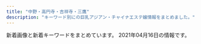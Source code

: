 ```yaml
---
title: "中野・高円寺・吉祥寺・三鷹"
description: "キーワード別にの巨乳アジアン・チャイナエステ嬢情報をまとめました。"
---
```


新着画像と新着キーワードをまとめています。
2021年04月16日の情報です。

<DmmAffiliateIns />
<KeywordTable
  shops={
    [
    {
        "img_links": [
            "http://www.es-sanken.link/images/interior_t.jpg",
            "http://www.es-sanken.link/sp/img/mai1.jpg",
            "http://www.es-sanken.link/images/rec2.jpg",
            "http://www.es-sanken.link/sp/images/ac1.jpg",
            "http://www.es-sanken.link/sp/staff/kana.jpg",
            "http://www.es-sanken.link/sp/staff/mayu.jpg",
            "http://www.es-sanken.link/sp/images/topgirl.jpg",
            "http://www.es-sanken.link/images/sys1.jpg",
            "http://www.es-sanken.link/staff/rina.jpg",
            "http://www.es-sanken.link/images/int2.jpg",
            "http://www.es-sanken.link/sp/images/int2.jpg",
            "http://www.es-sanken.link/sp/images/news.jpg",
            "http://www.es-sanken.link/img/mayu1.jpg",
            "http://www.es-sanken.link/images/up.png",
            "http://www.es-sanken.link/sp/images/comment.jpg",
            "http://www.es-sanken.link/sp/images/ac2.jpg",
            "http://www.es-sanken.link/sp/staff/mai.jpg",
            "http://www.es-sanken.link/sp/img/ayumi1.jpg",
            "http://www.es-sanken.link/images/1.jpg",
            "http://www.es-sanken.link/sp/images/staff_t.jpg",
            "http://www.es-sanken.link/img/sayuri1.jpg",
            "http://www.es-sanken.link/sp/img/mayu1.jpg",
            "http://www.es-sanken.link/sp/images/interior_t.jpg",
            "http://www.es-sanken.link/sp/images/sys2.jpg",
            "http://www.es-sanken.link/staff/mayu.jpg",
            "http://www.es-sanken.link/sp/images/rec2.jpg",
            "http://www.es-sanken.link/images/ta.jpg",
            "http://www.es-sanken.link/images/staff_t.jpg",
            "http://www.es-sanken.link/images/6.jpg",
            "http://www.es-sanken.link/images/head.jpg",
            "http://www.es-sanken.link/sp/staff/rina.jpg",
            "http://www.es-sanken.link/img/rina1.jpg",
            "http://www.es-sanken.link/images/2.jpg",
            "http://www.es-sanken.link/sp/images/tel.jpg",
            "http://www.es-sanken.link/sp/images/sys3.jpg",
            "http://www.es-sanken.link/sp/staff/ayumi.jpg",
            "http://www.es-sanken.link/images/tr.jpg",
            "http://www.es-sanken.link/sp/images/int1.jpg",
            "http://www.es-sanken.link/images/5.jpg",
            "http://www.es-sanken.link/images/3.jpg",
            "http://www.es-sanken.link/img/mai2.jpg",
            "http://www.es-sanken.link/img/kana1.jpg",
            "http://www.es-sanken.link/staff/sayuri.jpg",
            "http://www.es-sanken.link/images/int1.jpg",
            "http://www.es-sanken.link/images/rec1.jpg",
            "http://www.es-sanken.link/sp/images/newsb.png",
            "http://www.es-sanken.link/img/ayumi1.jpg",
            "http://www.es-sanken.link/images/sys3.jpg",
            "http://www.es-sanken.link/staff/mai.jpg",
            "http://www.es-sanken.link/staff/kana.jpg",
            "http://www.es-sanken.link/images/4.jpg",
            "http://www.es-sanken.link/images/sm.jpg",
            "http://www.es-sanken.link/images/tg.jpg",
            "http://www.es-sanken.link/images/sys2.jpg",
            "http://www.es-sanken.link/staff/ayumi.jpg",
            "http://www.es-sanken.link/sp/img/rina1.jpg",
            "http://www.es-sanken.link/sp/img/sayuri1.jpg",
            "http://www.es-sanken.link/sp/images/sys1.jpg",
            "http://www.es-sanken.link/sp/staff/sayuri.jpg",
            "http://www.es-sanken.link/sp/images/head.jpg",
            "http://www.es-sanken.link/sp/images/rec1.jpg",
            "http://www.es-sanken.link/images/news.jpg",
            "http://www.es-sanken.link/img/mai1.jpg",
            "http://www.es-sanken.link/sp/images/footer.jpg",
            "http://www.es-sanken.link/sp/img/kana1.jpg"
        ],
        "keywords": {},
        "name": "S\u30fb\u30a2\u30ed\u30de",
        "station": "JR\u4e2d\u91ce\u99c5\u5317\u53e3",
        "url": "http://www.es-sanken.link"
    },
    {
        "keywords": {
            "E": 4,
            "D": 11
        },
        "station": "\u91ce\u65b9\u99c5\u5357\u53e3",
        "url": "https://su-rinpa.tokyo/",
        "name": "\u6c34\u6676\u5bae-\u3059\u3044\u3057\u3087\u3046\u304d\u3085\u3046-",
        "img_links": [
            "https://su-rinpa.tokyo/wp-content/themes/este/img/3.jpg",
            "https://su-rinpa.tokyo/wp-content/themes/este/img/top-img04.png",
            "https://su-rinpa.tokyo/wp-content/themes/este/img/tel01.png",
            "https://su-rinpa.tokyo/wp-content/themes/este/img/4.jpg",
            "https://su-rinpa.tokyo/wp-content/uploads/2019/11/8sauika.jpg",
            "https://su-rinpa.tokyo/wp-content/themes/este/img/top-img02.png",
            "https://su-rinpa.tokyo/wp-content/themes/este/img/top-img01.png",
            "https://su-rinpa.tokyo/wp-content/uploads/2019/11/saaaaaaajksa.jpg",
            "https://su-rinpa.tokyo/wp-content/uploads/2019/11/8sakjhasasa.jpg",
            "https://su-rinpa.tokyo/wp-content/themes/este/img/tel.png",
            "https://su-rinpa.tokyo/wp-content/themes/este/img/1.jpg",
            "https://su-rinpa.tokyo/wp-content/uploads/2019/11/satuysa.jpg",
            "https://su-rinpa.tokyo/wp-content/themes/este/img/2.jpg"
        ]
    },
    {
        "url": "http://suityuka.info/",
        "station": "\u4e2d\u91ce\u5742\u4e0a\u99c5A1\u53e3",
        "keywords": {
            "89": 6,
            "88": 6,
            "85": 2
        },
        "name": "\u6c34\u4e2d\u82b1",
        "img_links": [
            "http://suityuka.info/img/miki1.jpg",
            "http://www.suityuka.info/i/images/yuri1.jpg",
            "http://www.suityuka.info/images/m04.jpg",
            "http://suityuka.info/i/gals/miki1.jpg",
            "http://suityuka.info/i/images/yuri1.jpg",
            "http://www.suityuka.info/img/miho1.jpg",
            "http://suityuka.info/img/mihoi1.jpg",
            "http://suityuka.info/img/yuri1.jpg",
            "http://suityuka.info/images/m04.jpg",
            "http://www.suityuka.info/img/yuri1.jpg",
            "http://www.suityuka.info/img/miki1.jpg",
            "http://www.suityuka.info/images/m03.jpg",
            "http://suityuka.info/i/gals/rumi1.jpg",
            "http://www.suityuka.info/images/m02.jpg",
            "http://suityuka.info/i/gals/miho1.jpg",
            "http://suityuka.info/i/gals/yuri1.jpg",
            "http://suityuka.info/images/m03.jpg",
            "http://suityuka.info/img/rumi1.jpg",
            "http://suityuka.info/images/m02.jpg",
            "http://suityuka.info/img/miho1.jpg"
        ]
    },
    {
        "station": "\u4e95\u837b\u99c5\u5357\u53e3",
        "keywords": {},
        "name": "Cherry-\u30c1\u30a7\u30ea\u30fc-",
        "img_links": [
            "http://relax-esthe.blue/images/cg3.jpg",
            "http://relax-esthe.blue/images/s5.jpg",
            "http://relax-esthe.blue/images/cg2.jpg",
            "http://relax-esthe.blue/images/bnr200.jpg",
            "http://relax-esthe.blue/images/cg1.jpg",
            "http://relax-esthe.blue/images/s2.jpg",
            "http://relax-esthe.blue/images/s3.jpg",
            "http://relax-esthe.blue/images/s1.jpg",
            "http://relax-esthe.blue/images/mobile.jpg",
            "http://relax-esthe.blue/images/cg4.jpg"
        ],
        "url": "http://relax-esthe.blue/"
    },
    {
        "keywords": {},
        "name": "\u3089\u304f\u3089\u304f",
        "url": "http://e-excel.work/",
        "img_links": [
            "http://e-excel.work/img/yuyu1.jpg",
            "http://e-excel.work/images/sys.png",
            "http://e-excel.work/images/tr.png",
            "http://e-excel.work/images/rec2.png",
            "http://e-excel.work/img/rina1.jpg",
            "http://e-excel.work/images/int2.png",
            "http://e-excel.work/images/interior_t.png",
            "http://e-excel.work/images/rec1.png",
            "http://e-excel.work/images/tel.png",
            "http://e-excel.work/images/2.jpg",
            "http://e-excel.work/images/3.jpg",
            "http://e-excel.work/images/1.jpg",
            "http://e-excel.work/images/mobile.png",
            "http://e-excel.work/images/head.jpg",
            "http://e-excel.work/images/4.jpg",
            "http://e-excel.work/images/news.jpg",
            "http://e-excel.work/img/aoi1.jpg",
            "http://e-excel.work/images/staff_t.png",
            "http://e-excel.work/images/int1.jpg",
            "http://e-excel.work/images/concept.jpg",
            "http://e-excel.work/img/mio1.jpg"
        ],
        "station": "\u4e2d\u4e95\u99c5\u5357\u53e3"
    },
    {
        "img_links": [
            "http://yurikenko.tyo.ac/images/s_bj3.jpg",
            "http://yurikenko.tyo.ac/images/s_bj1.jpg",
            "http://yurikenko.tyo.ac/photos/sites/76/2019/09/2019092506305680.jpg",
            "http://yurikenko.tyo.ac/images/top.png",
            "http://yurikenko.tyo.ac/images/s_pick.png",
            "http://yurikenko.tyo.ac/images/mobile.jpg",
            "http://yurikenko.tyo.ac/images/s_staff.png",
            "http://yurikenko.tyo.ac/images/s1.jpg",
            "http://yurikenko.tyo.ac/images/s_news.jpg",
            "http://yurikenko.tyo.ac/images/line.jpg",
            "http://yurikenko.tyo.ac/photos/sites/76/2020/07/2020070110084339.jpg",
            "http://yurikenko.tyo.ac/photos/sites/76/2019/09/2019092506311231.jpg",
            "http://yurikenko.tyo.ac/images/s2.jpg",
            "http://yurikenko.tyo.ac/images/s_about.png",
            "http://yurikenko.tyo.ac/photos/sites/76/2019/09/201909250630410.jpg",
            "http://yurikenko.tyo.ac/photos/sites/76/2020/07/2020070110084359.jpg"
        ],
        "url": "http://yurikenko.tyo.ac/",
        "station": "JR\u4e09\u9df9\u99c5\u5317\u53e3",
        "name": "\u30e6\u30ea\u5065\u5eb7\u30b9\u30da\u30fc\u30b9",
        "keywords": {}
    },
    {
        "station": "JR\u837b\u7aaa\u99c5\u5357\u53e3",
        "url": "http://shunsui.msa.jp/",
        "img_links": [
            "http://shunsui.msa.jp/images/staff_image/staff_01a.jpg",
            "http://shunsui.msa.jp/images/staff_image/staff_06a.jpg",
            "http://shunsui.msa.jp/images/massage/massage_la.jpg",
            "http://shunsui.msa.jp/images/massage/massage_01a.jpg",
            "http://shunsui.msa.jp/images/home/index_tel.jpg",
            "http://shunsui.msa.jp/images/top/top_05.jpg",
            "http://shunsui.msa.jp/images/staff_image/staff_04a.jpg",
            "http://shunsui.msa.jp/images/massage/massage_03a.jpg",
            "http://shunsui.msa.jp/images/top/top_03.jpg",
            "http://shunsui.msa.jp/images/staff/staff_top.png",
            "http://shunsui.msa.jp/images/top/top_02.jpg",
            "http://shunsui.msa.jp/images/staff_image/staff_06b.jpg",
            "http://shunsui.msa.jp/images/massage/massage_04a.jpg",
            "http://shunsui.msa.jp/images/staff_one/staff_ba.png",
            "http://shunsui.msa.jp/images/demo/slider/images/slide3.png",
            "http://shunsui.msa.jp/images/massage/massage_02b.jpg",
            "http://shunsui.msa.jp/images/home/index_13.jpg",
            "http://shunsui.msa.jp/images/top/top_06.jpg",
            "http://shunsui.msa.jp/images/demo/slider/images/slide1.png",
            "http://shunsui.msa.jp/images/top/top_04.jpg",
            "http://shunsui.msa.jp/images/massage/massage_03b.jpg",
            "http://shunsui.msa.jp/images/demo/slider/images/slide2.png",
            "http://shunsui.msa.jp/images/home/index_11.jpg",
            "http://shunsui.msa.jp/images/index_page_top.png",
            "http://shunsui.msa.jp/images/top/top_08.png",
            "http://shunsui.msa.jp/images/massage/massage_01b.jpg",
            "http://shunsui.msa.jp/images/staff_image/staff_03a.jpg",
            "http://shunsui.msa.jp/images/staff_image/staff_05a.jpg",
            "http://shunsui.msa.jp/images/massage/massage_02a.jpg",
            "http://shunsui.msa.jp/images/staff_image/staff_05b.jpg",
            "http://shunsui.msa.jp/images/top/top_01.jpg",
            "http://shunsui.msa.jp/images/home/top.jpg",
            "http://shunsui.msa.jp/images/massage/massage_04b.jpg",
            "http://shunsui.msa.jp/images/staff_image/staff_04b.jpg"
        ],
        "keywords": {},
        "name": "\u6625\u6c34 -\u30b7\u30e5\u30f3\u30b9\u30a4-"
    },
    {
        "img_links": [
            "http://rainbow.esnavi.work/sp_top.jpg",
            "http://rainbow.esnavi.work/2020022105435581.jpg",
            "http://rainbow.esnavi.work/2020033010050746.jpg",
            "http://rainbow.esnavi.work/sp_nav03.png",
            "http://rainbow.esnavi.work/kanban.jpg",
            "http://rainbow.esnavi.work/mimi.jpg",
            "http://rainbow.esnavi.work/sp_nav01.png",
            "http://rainbow.esnavi.work/tit_staff03.png",
            "http://rainbow.esnavi.work/2020022105445070.jpg",
            "http://rainbow.esnavi.work/sp_nav02.png",
            "http://rainbow.esnavi.work/2020033010050818.jpg"
        ],
        "name": "\u30ec\u30a4\u30f3\u30dc\u30fc",
        "station": "JR\u837b\u7aaa\u99c5\u897f\u53e3",
        "url": "http://rainbow.esnavi.work/",
        "keywords": {
            "84": 1,
            "86": 15,
            "88": 4,
            "E": 4,
            "C": 13,
            "D": 15
        }
    },
    {
        "name": "\u30a8\u30b9\u30fb\u30c8\u30c3\u30d7",
        "img_links": [
            "http://f-relax.net/images/index_12.jpg",
            "http://f-relax.net/girl/04b.jpg",
            "http://f-relax.net/images/info.jpg",
            "http://f-relax.net/images/index_06.jpg",
            "http://f-relax.net/images/rec.jpg",
            "http://f-relax.net/images/staff_09.jpg",
            "http://f-relax.net/images/index_03.jpg",
            "http://f-relax.net/images/info_09.jpg",
            "http://f-relax.net/images/sub_12.jpg",
            "http://f-relax.net/images/index_04.jpg",
            "http://f-relax.net/girl/01a.jpg",
            "http://f-relax.net/girl/04.jpg",
            "http://f-relax.net/images/index_02.jpg",
            "http://f-relax.net/images/rec_09.jpg",
            "http://f-relax.net/images/index_13.jpg",
            "http://f-relax.net/girl/02b.jpg",
            "http://f-relax.net/images/index_07.jpg",
            "http://f-relax.net/images/index_14.jpg",
            "http://f-relax.net/girl/01.jpg",
            "http://f-relax.net/girl/02.jpg",
            "http://f-relax.net/images/line.jpg",
            "http://f-relax.net/images/acc.jpg",
            "http://f-relax.net/girl/04a.jpg",
            "http://f-relax.net/girl/03.jpg",
            "http://f-relax.net/girl/03b.jpg",
            "http://f-relax.net/images/index_01.jpg",
            "http://f-relax.net/girl/03a.jpg",
            "http://f-relax.net/images/02.jpg",
            "http://f-relax.net/images/01.jpg",
            "http://f-relax.net/images/index_16.jpg",
            "http://f-relax.net/girl/02a.jpg",
            "http://f-relax.net/images/index_05.jpg",
            "http://f-relax.net/girl/01b.jpg",
            "http://f-relax.net/images/index_11.jpg"
        ],
        "station": "JR\u4e09\u9df9\u99c5\u5357\u53e3",
        "keywords": {
            "90": 1,
            "88": 1,
            "85": 1,
            "C": 4,
            "86": 1
        },
        "url": "http://f-relax.net/"
    },
    {
        "station": "JR\u837b\u7aaa\u99c5\u5357\u53e3",
        "url": "http://www.e-himawari.work/",
        "keywords": {},
        "name": "\u6c34\u8272",
        "img_links": [
            "http://www.e-himawari.work/img/ai2.jpg",
            "http://www.e-himawari.work/images/6.jpg",
            "http://www.e-himawari.work/img/ai1.jpg",
            "http://www.e-himawari.work/images/4.jpg",
            "http://www.e-himawari.work/images/interior_t.jpg",
            "http://www.e-himawari.work/images/int2.jpg",
            "http://www.e-himawari.work/images/mobile.jpg",
            "http://www.e-himawari.work/images/ta.jpg",
            "http://www.e-himawari.work/img/yuka2.jpg",
            "http://www.e-himawari.work/img/yui1.jpg",
            "http://www.e-himawari.work/img/kina1.jpg",
            "http://www.e-himawari.work/img/ayumi2.jpg",
            "http://www.e-himawari.work/images/staff_t.jpg",
            "http://www.e-himawari.work/img/yui2.jpg",
            "http://www.e-himawari.work/img/kina3.jpg",
            "http://www.e-himawari.work/images/up.png",
            "http://www.e-himawari.work/images/1.jpg",
            "http://www.e-himawari.work/images/2.jpg",
            "http://www.e-himawari.work/images/int1.jpg",
            "http://www.e-himawari.work/img/ayumi3.jpg",
            "http://www.e-himawari.work/images/head.jpg",
            "http://www.e-himawari.work/images/rec1.jpg",
            "http://www.e-himawari.work/img/momo1.jpg",
            "http://www.e-himawari.work/img/momo2.jpg",
            "http://www.e-himawari.work/images/tel.jpg",
            "http://www.e-himawari.work/images/5.jpg",
            "http://www.e-himawari.work/img/ai3.jpg",
            "http://www.e-himawari.work/images/3.jpg",
            "http://www.e-himawari.work/img/ayumi1.jpg",
            "http://www.e-himawari.work/images/7.jpg",
            "http://www.e-himawari.work/images/sys.jpg",
            "http://www.e-himawari.work/img/kina2.jpg",
            "http://www.e-himawari.work/img/nana1.jpg",
            "http://www.e-himawari.work/img/yuka1.jpg",
            "http://www.e-himawari.work/images/news.jpg",
            "http://www.e-himawari.work/images/rec2.jpg"
        ]
    },
    {
        "img_links": [],
        "name": "\u4e21\u53ea\u732b\u30fb\u30ea\u30e3\u30f3\u30c1\u30fc\u30e2\u30fc",
        "url": "http://twocats.jps.mn/",
        "station": "JR\u963f\u4f50\u30f6\u8c37\u99c5\u5357\u53e3",
        "keywords": {}
    },
    {
        "img_links": [
            "http://relax-free.info/rose/images/s12.jpg",
            "http://relax-free.info/rose/images/t1.jpg",
            "http://relax-free.info/rose/images/bill5.jpg",
            "http://relax-free.info/rose/images/s9.jpg",
            "http://relax-free.info/rose/images/t3.jpg",
            "http://relax-free.info/rose/images/bar-sejutu.png",
            "http://relax-free.info/rose/images/t4.jpg",
            "http://relax-free.info/rose/images/s11.jpg",
            "http://relax-free.info/rose/images/bill3.jpg",
            "http://relax-free.info/rose/images/bill1.jpg",
            "http://relax-free.info/rose/images/bill4.jpg",
            "http://relax-free.info/rose/images/bill2.jpg",
            "http://relax-free.info/rose/images/t2.jpg",
            "http://relax-free.info/rose/images/bar-greeting.png",
            "http://relax-free.info/rose/images/s10.jpg"
        ],
        "url": "http://relax-free.info/rose/",
        "station": "JR\u6771\u4e2d\u91ce\u99c5\u897f\u53e3",
        "keywords": {
            "C": 1
        },
        "name": "\u30ed\u30fc\u30ba"
    },
    {
        "img_links": [
            "http://hakanai.tokyo/style/images/girl-z2.jpg",
            "http://hakanai.tokyo/uploads/200703/1-200F314511G53.jpg",
            "http://hakanai.tokyo/uploads/210112/1-21011216131CG.jpg",
            "http://hakanai.tokyo/style/images/staff_line.png",
            "http://hakanai.tokyo/uploads/200703/1-200F3144ZN57.jpg",
            "http://hakanai.tokyo/uploads/200903/1-200Z3144H2605.jpg",
            "http://hakanai.tokyo/style/images/girl-z1.jpg",
            "http://hakanai.tokyo/uploads/210112/1-210112161346461.jpg",
            "http://hakanai.tokyo/style/images/end.jpg",
            "http://hakanai.tokyo/uploads/201225/1-2012251A210T8.jpg",
            "http://hakanai.tokyo/uploads/210112/1-210112151422E5.jpg",
            "http://hakanai.tokyo/plus/images/room5.jpg",
            "http://hakanai.tokyo/uploads/210112/1-21011215202O45.jpg",
            "http://hakanai.tokyo/style/images/room3.jpg",
            "http://hakanai.tokyo/uploads/210112/1-210112151943312.jpg",
            "http://hakanai.tokyo/style/images/room1.jpg",
            "http://hakanai.tokyo/uploads/200903/1-200Z3144I92D.jpg",
            "http://hakanai.tokyo/uploads/201225/1-2012251A14GR.jpg",
            "http://hakanai.tokyo/style/images/top.png",
            "http://hakanai.tokyo/style/images/bj3.png",
            "http://hakanai.tokyo/style/images/dt.jpg",
            "http://hakanai.tokyo/style/images/mobile.jpg",
            "http://hakanai.tokyo/uploads/210112/1-210112161334V9.jpg",
            "http://hakanai.tokyo/uploads/200903/1-200Z3144JG54.jpg",
            "http://hakanai.tokyo/style/images/room2.jpg",
            "http://hakanai.tokyo/uploads/201225/1-2012251A2024P.jpg",
            "http://hakanai.tokyo/style/images/room4.jpg"
        ],
        "station": "JR\u9ad8\u5186\u5bfa\u99c5\u5317\u53e3",
        "keywords": {
            "C": 12,
            "D": 3,
            "86": 6,
            "E": 3
        },
        "url": "http://hakanai.tokyo/",
        "name": "\u65b0\u53f0\u5317"
    },
    {
        "station": "JR\u9ad8\u5186\u5bfa\u99c5\u5317\u53e3",
        "url": "http://jewelry-hak.xyz/",
        "name": "\u30a2\u30ef\u30a2\u30ef\u30d5\u30a7\u30a2\u30ea\u30fc",
        "keywords": {},
        "img_links": [
            "http://jewelry-hak.xyz/_src/49611182/wechatimg48_20210118145652340.jpg",
            "http://jewelry-hak.xyz/_src/50627325/wechatimg691.jpg",
            "http://jewelry-hak.xyz/_src/38511717/wechatimg568.jpg",
            "http://jewelry-hak.xyz/_src/38511786/cam2.jpg",
            "http://jewelry-hak.xyz/_src/49642825/mmexport1604298600845.jpg",
            "http://jewelry-hak.xyz/_src/38511752/wechatimg47_20210118145652388.jpg",
            "http://jewelry-hak.xyz/_src/38511787/cam3.jpg",
            "http://jewelry-hak.xyz/_src/50627203/wechatimg585.jpg",
            "http://jewelry-hak.xyz/_src/50627226/wechatimg586.jpg",
            "http://jewelry-hak.xyz/_src/49618155/slider2.jpg",
            "http://jewelry-hak.xyz/_src/53696935/wechatimg166.jpg",
            "http://jewelry-hak.xyz/_src/38511753/wechatimg47_20210118145652388.jpg",
            "http://jewelry-hak.xyz/_src/38511750/wechatimg561.jpg",
            "http://jewelry-hak.xyz/_src/50627206/wechatimg691.jpg",
            "http://jewelry-hak.xyz/_src/50627315/wechatimg584_20201202144744254.jpg",
            "http://jewelry-hak.xyz/_src/53696931/wechatimg169_20210226172333400.jpg",
            "http://jewelry-hak.xyz/_src/38513882/cam.jpg",
            "http://jewelry-hak.xyz/_src/50627205/wechatimg691.jpg",
            "http://jewelry-hak.xyz/_src/53696934/wechatimg166.jpg",
            "http://jewelry-hak.xyz/_src/38511781/img20200108162027140241.png",
            "http://jewelry-hak.xyz/_src/38511723/wechatimg569_20201101131633190.jpg",
            "http://jewelry-hak.xyz/_src/53696926/wechatimg166.jpg",
            "http://jewelry-hak.xyz/_src/53696933/wechatimg169_20210226172333400.jpg",
            "http://jewelry-hak.xyz/_src/53696936/wechatimg166.jpg",
            "http://jewelry-hak.xyz/_src/38625720/wechatimg541.jpg",
            "http://jewelry-hak.xyz/_src/38511791/navinavi_01.png",
            "http://jewelry-hak.xyz/_src/50627320/wechatimg585.jpg",
            "http://jewelry-hak.xyz/_src/38511785/cam2.jpg",
            "http://jewelry-hak.xyz/_src/50627318/wechatimg585.jpg",
            "http://jewelry-hak.xyz/_src/50627317/wechatimg584_20201202144744254.jpg",
            "http://jewelry-hak.xyz/_src/50627323/wechatimg691.jpg",
            "http://jewelry-hak.xyz/_src/38511721/wechatimg571.jpg",
            "http://jewelry-hak.xyz/_src/49618165/slider1.jpg",
            "http://jewelry-hak.xyz/_src/38511774/2.jpg",
            "http://jewelry-hak.xyz/_src/38513880/cam.jpg",
            "http://jewelry-hak.xyz/_src/50627319/wechatimg585.jpg",
            "http://jewelry-hak.xyz/_src/50627227/wechatimg586.jpg",
            "http://jewelry-hak.xyz/_src/50627316/wechatimg584_20201202144744254.jpg",
            "http://jewelry-hak.xyz/_src/38511775/3.jpg",
            "http://jewelry-hak.xyz/_src/50627214/wechatimg914.jpg",
            "http://jewelry-hak.xyz/_src/38511788/cam3.jpg",
            "http://jewelry-hak.xyz/_src/49611181/wechatimg48_20210118145652340.jpg",
            "http://jewelry-hak.xyz/_src/38511776/4.jpg",
            "http://jewelry-hak.xyz/_src/53696927/wechatimg169_20210226172333400.jpg",
            "http://jewelry-hak.xyz/_src/38511760/wechatimg30.jpg",
            "http://jewelry-hak.xyz/_src/38511746/wechatimg30.jpg",
            "http://jewelry-hak.xyz/_src/50627326/wechatimg590.jpg",
            "http://jewelry-hak.xyz/_src/38511789/cam4.jpg",
            "http://jewelry-hak.xyz/_src/38511749/wechatimg561.jpg",
            "http://jewelry-hak.xyz/_src/50627225/wechatimg586.jpg",
            "http://jewelry-hak.xyz/_src/53696932/wechatimg169_20210226172333400.jpg",
            "http://jewelry-hak.xyz/_src/50627324/wechatimg691.jpg",
            "http://jewelry-hak.xyz/_src/49611183/wechatimg48_20210118145652340.jpg",
            "http://jewelry-hak.xyz/_src/50627328/wechatimg590.jpg",
            "http://jewelry-hak.xyz/_src/38511719/wechatimg570.jpg",
            "http://jewelry-hak.xyz/_src/38511793/navinavi_02.png",
            "http://jewelry-hak.xyz/_src/50627202/wechatimg585.jpg",
            "http://jewelry-hak.xyz/_src/38511790/cam4.jpg",
            "http://jewelry-hak.xyz/_src/53696950/line.png",
            "http://jewelry-hak.xyz/_src/38511754/wechatimg47_20210118145652388.jpg",
            "http://jewelry-hak.xyz/_src/39952823/line.png",
            "http://jewelry-hak.xyz/_src/38511751/wechatimg561.jpg",
            "http://jewelry-hak.xyz/_src/50627215/wechatimg914.jpg",
            "http://jewelry-hak.xyz/_src/50627327/wechatimg590.jpg",
            "http://jewelry-hak.xyz/_src/38511777/line.png",
            "http://jewelry-hak.xyz/_src/50627213/wechatimg914.jpg",
            "http://jewelry-hak.xyz/_src/38511779/line.png"
        ]
    },
    {
        "station": "JR\u837b\u7aaa\u99c5\u5357\u53e3",
        "keywords": {},
        "url": "http://kokoro.tyo.cm/",
        "img_links": [],
        "name": "kokoro"
    },
    {
        "img_links": [
            "http://sei-ren.work/sp/img/sizuka1.png",
            "http://sei-ren.work/sp/images/e4.jpg",
            "http://sei-ren.work/sp/images/news.jpg",
            "http://sei-ren.work/sp/images/head.jpg",
            "http://sei-ren.work/sp/images/sys4.png",
            "http://sei-ren.work/sp/images/sisu1.png",
            "http://sei-ren.work/sp/images/e6.jpg",
            "http://sei-ren.work/sp/menu/top.jpg",
            "http://sei-ren.work/images/sm.jpg",
            "http://sei-ren.work/images/staff_t.jpg",
            "http://sei-ren.work/sp/images/tel.jpg",
            "http://sei-ren.work/images/sys3.jpg",
            "http://sei-ren.work/images/sys4.jpg",
            "http://sei-ren.work/sp/staff/riri.jpg",
            "http://sei-ren.work/images/int2.jpg",
            "http://sei-ren.work/sp/images/e3.jpg",
            "http://sei-ren.work/sp/staff/sizuka.jpg",
            "http://sei-ren.work/sp/images/e1.jpg",
            "http://sei-ren.work/sp/images/newsb.png",
            "http://sei-ren.work/sp/staff/haru.jpg",
            "http://sei-ren.work/sp/images/rec.jpg",
            "http://sei-ren.work/images/sys1.jpg",
            "http://sei-ren.work/img/haru1.png",
            "http://sei-ren.work/sp/menu/interior.jpg",
            "http://sei-ren.work/sp/images/footer.png",
            "http://sei-ren.work/sp/img/moe1.png",
            "http://sei-ren.work/images/rec.jpg",
            "http://sei-ren.work/sp/staff/moe.jpg",
            "http://sei-ren.work/img/riri1.png",
            "http://sei-ren.work/images/int1.jpg",
            "http://sei-ren.work/sp/images/topgirl.jpg",
            "http://sei-ren.work/sp/images/int1.jpg",
            "http://sei-ren.work/sp/images/e5.jpg",
            "http://sei-ren.work/images/b2.jpg",
            "http://sei-ren.work/staff/riri.jpg",
            "http://sei-ren.work/staff/sizuka.jpg",
            "http://sei-ren.work/staff/moe.jpg",
            "http://sei-ren.work/sp/img/haru1.png",
            "http://sei-ren.work/sp/images/staff_t.jpg",
            "http://sei-ren.work/images/sys2.jpg",
            "http://sei-ren.work/images/interior_t.jpg",
            "http://sei-ren.work/img/moe1.png",
            "http://sei-ren.work/images/news.jpg",
            "http://sei-ren.work/staff/haru.jpg",
            "http://sei-ren.work/sp/images/sys1.jpg",
            "http://sei-ren.work/sp/menu/sisu.jpg",
            "http://sei-ren.work/sp/img/riri1.png",
            "http://sei-ren.work/sp/images/s4.jpg",
            "http://sei-ren.work/sp/images/int2.png",
            "http://sei-ren.work/sp/images/sisu_t.jpg",
            "http://sei-ren.work/images/head.jpg",
            "http://sei-ren.work/sp/images/s3.jpg",
            "http://sei-ren.work/img/sizuka1.png",
            "http://sei-ren.work/sp/images/sys2.jpg",
            "http://sei-ren.work/sp/images/s2.jpg",
            "http://sei-ren.work/sp/images/interior_t.jpg",
            "http://sei-ren.work/sp/images/sys3.jpg",
            "http://sei-ren.work/images/tg.jpg",
            "http://sei-ren.work/sp/menu/staff.jpg",
            "http://sei-ren.work/sp/images/e2.jpg",
            "http://sei-ren.work/images/b1.jpg",
            "http://sei-ren.work/sp/images/ac1.jpg",
            "http://sei-ren.work/images/b3.jpg"
        ],
        "station": "JR\u897f\u837b\u7aaa\u99c5\u5317\u53e3",
        "url": "http://sei-ren.work/",
        "name": "\u6e05\u604b \uff5e\u305b\u3044\u308c\u3093\uff5e",
        "keywords": {}
    },
    {
        "url": "http://www.yumenoie.aromanv.com/",
        "station": "\u4e0a\u77f3\u795e\u4e95\u99c5\u5357\u53e3",
        "img_links": [
            "http://www.yumenoie.aromanv.com/files/007.jpg",
            "http://www.yumenoie.aromanv.com/files/019.jpg",
            "http://www.yumenoie.aromanv.com/photo_news/upimg/765155fc710510dd3a_0.jpg",
            "http://www.yumenoie.aromanv.com/files/016.jpg",
            "http://www.yumenoie.aromanv.com/files/001-02.jpg",
            "http://www.yumenoie.aromanv.com/files/009-02.jpg",
            "http://www.yumenoie.aromanv.com/images/call.png",
            "http://www.yumenoie.aromanv.com/files/020.jpg",
            "http://www.yumenoie.aromanv.com/files/015.jpg",
            "http://www.yumenoie.aromanv.com/files/001.jpg",
            "http://www.yumenoie.aromanv.com/files/012-02.jpg",
            "http://www.yumenoie.aromanv.com/files/021-02.jpg",
            "http://www.yumenoie.aromanv.com/files/018-02.jpg",
            "http://www.yumenoie.aromanv.com/files/019-02.jpg",
            "http://www.yumenoie.aromanv.com/files/003-02.jpg",
            "http://www.yumenoie.aromanv.com/files/017.jpg",
            "http://www.yumenoie.aromanv.com/files/020-02.jpg",
            "http://www.yumenoie.aromanv.com/files/002.jpg",
            "http://www.yumenoie.aromanv.com/images/m-right.jpg",
            "http://www.yumenoie.aromanv.com/files/015-02.jpg",
            "http://www.yumenoie.aromanv.com/files/006.jpg",
            "http://www.yumenoie.aromanv.com/files/017-02.jpg",
            "http://www.yumenoie.aromanv.com/files/004-02.jpg",
            "http://www.yumenoie.aromanv.com/images/m-top-right03.jpg",
            "http://www.yumenoie.aromanv.com/files/006-02.jpg",
            "http://www.yumenoie.aromanv.com/files/013.jpg",
            "http://www.yumenoie.aromanv.com/images/m-left.jpg",
            "http://www.yumenoie.aromanv.com/files/005-02.jpg",
            "http://www.yumenoie.aromanv.com/files/022.jpg",
            "http://www.yumenoie.aromanv.com/files/021.jpg",
            "http://www.yumenoie.aromanv.com/files/003.jpg",
            "http://www.yumenoie.aromanv.com/files/022-02.jpg",
            "http://www.yumenoie.aromanv.com/images/m-top-right02.jpg",
            "http://www.yumenoie.aromanv.com/files/010-02.jpg",
            "http://www.yumenoie.aromanv.com/files/011-02.jpg",
            "http://www.yumenoie.aromanv.com/files/013-02.jpg",
            "http://www.yumenoie.aromanv.com/images/m-top-right01.jpg",
            "http://www.yumenoie.aromanv.com/files/004.jpg",
            "http://www.yumenoie.aromanv.com/photo_news/upimg/4060160640b183d8d9_0.jpg",
            "http://www.yumenoie.aromanv.com/files/005.jpg",
            "http://www.yumenoie.aromanv.com/files/012.jpg",
            "http://www.yumenoie.aromanv.com/photo_news/upimg/402235fb7410b2aa2b_0.jpg",
            "http://www.yumenoie.aromanv.com/images/m-yejiao.jpg",
            "http://www.yumenoie.aromanv.com/images/m-head.jpg",
            "http://www.yumenoie.aromanv.com/photo_news/upimg/94881604b1c6bc3848_0.jpg",
            "http://www.yumenoie.aromanv.com/files/002-02.jpg",
            "http://www.yumenoie.aromanv.com/images/top-left01.jpg",
            "http://www.yumenoie.aromanv.com/files/014-02.jpg",
            "http://www.yumenoie.aromanv.com/files/010.jpg",
            "http://www.yumenoie.aromanv.com/photo_news/upimg/50542603347d614cd1_0.jpg",
            "http://www.yumenoie.aromanv.com/files/007-02.jpg",
            "http://www.yumenoie.aromanv.com/images/m-top02.jpg",
            "http://www.yumenoie.aromanv.com/photo_news/upimg/429586077e104944f5_1.jpg",
            "http://www.yumenoie.aromanv.com/photo_news/upimg/473076013a2f5de951_0.jpg",
            "http://www.yumenoie.aromanv.com/files/018.jpg",
            "http://www.yumenoie.aromanv.com/files/016-02.jpg",
            "http://www.yumenoie.aromanv.com/photo_news/upimg/2306160408316d7528_0.jpg",
            "http://www.yumenoie.aromanv.com/images/m-top-right04.jpg",
            "http://www.yumenoie.aromanv.com/files/009.jpg",
            "http://www.yumenoie.aromanv.com/files/014.jpg",
            "http://www.yumenoie.aromanv.com/files/011.jpg"
        ],
        "keywords": {
            "F": 2,
            "86": 16,
            "87": 24,
            "C": 8,
            "D": 30
        },
        "name": "\u5922\u306e\u5bb6"
    },
    {
        "keywords": {},
        "name": "\u30d0\u30ca\u30ca",
        "img_links": [
            "http://arm-esthe.com/images/staff0.jpg",
            "http://arm-esthe.com/images/s_news.png",
            "http://arm-esthe.com/staff/sakura/01.jpg",
            "http://arm-esthe.com/staff/ann/01.jpg",
            "http://arm-esthe.com/images/news_bj3.jpg",
            "http://arm-esthe.com/staff/maya/01.jpg",
            "http://arm-esthe.com/images/staff_bj3.jpg",
            "http://arm-esthe.com/staff/nana/01.jpg",
            "http://arm-esthe.com/images/s_staff.png",
            "http://arm-esthe.com/staff/kaori/01.jpg",
            "http://arm-esthe.com/images/top.jpg",
            "http://arm-esthe.com/staff/rika/01.jpg",
            "http://arm-esthe.com/images/s_link.png"
        ],
        "station": "\u4e0a\u77f3\u795e\u4e95\u99c5\u5357\u53e3",
        "url": "http://arm-esthe.com/"
    },
    {
        "name": "\u521d\u604b",
        "station": "JR\u9ad8\u5186\u5bfa\u99c5\u5317\u53e3",
        "keywords": {},
        "img_links": [
            "http://www.hanabira.work/img/images/nav_03.png",
            "http://www.hanabira.work/img/images/nav_04.png",
            "http://www.hanabira.work/img/images/nav_06.png",
            "http://www.hanabira.work/img/images/nav_01.png",
            "http://www.hanabira.work/img/02.jpg",
            "http://www.hanabira.work/img/images/nav_02.png",
            "http://www.hanabira.work/img/03.jpg",
            "http://www.hanabira.work/img/images/nav_05.png",
            "http://www.hanabira.work/img/01.jpg"
        ],
        "url": "http://www.hanabira.work/"
    },
    {
        "url": "http://www.barbie.relaxmens.com/",
        "keywords": {},
        "name": "\u6fc0\u5b89\u7f8e\u4eba",
        "img_links": [
            "http://www.barbie.relaxmens.com/photo_news/upimg/11944606ea2ed8af44_1.jpg",
            "http://www.barbie.relaxmens.com/images/osusume01.png",
            "http://www.barbie.relaxmens.com/images/nav-001.png",
            "http://www.barbie.relaxmens.com/photo_news/upimg/11944606ea2ed8af44_0.jpg",
            "http://www.barbie.relaxmens.com/photo_news/upimg/706076066ba2feda65_0.jpg",
            "http://www.barbie.relaxmens.com/images/tel.png",
            "http://www.barbie.relaxmens.com/files/005.jpg",
            "http://www.barbie.relaxmens.com/photo_news/upimg/680736077ca0e4a9ed_1.jpg",
            "http://www.barbie.relaxmens.com/files/003.jpg",
            "http://www.barbie.relaxmens.com/images/nav-004.png",
            "http://www.barbie.relaxmens.com/images/nav-003.png",
            "http://www.barbie.relaxmens.com/files/004.jpg",
            "http://www.barbie.relaxmens.com/files/002.jpg",
            "http://www.barbie.relaxmens.com/images/nav-006.png",
            "http://www.barbie.relaxmens.com/images/top01.png",
            "http://www.barbie.relaxmens.com/images/nav-002.png",
            "http://www.barbie.relaxmens.com/images/top02-left.png",
            "http://www.barbie.relaxmens.com/photo_news/upimg/680736077ca0e4a9ed_0.jpg",
            "http://www.barbie.relaxmens.com/photo_news/upimg/706076066ba2feda65_1.jpg",
            "http://www.barbie.relaxmens.com/images/top003.png",
            "http://www.barbie.relaxmens.com/images/nav-005.png",
            "http://www.barbie.relaxmens.com/files/001.jpg",
            "http://www.barbie.relaxmens.com/files/006.jpg"
        ],
        "station": "JR\u4e2d\u91ce\u99c5\u5317\u53e3"
    },
    {
        "keywords": {
            "89": 1,
            "\u80f8": 2,
            "D": 7,
            "E": 1,
            "85": 1,
            "C": 1,
            "86": 6
        },
        "name": "\u611b\u306e\u6d77",
        "url": "http://zeanfio.tokyo/",
        "station": "JR\u5409\u7965\u5bfa\u99c5\u5317\u53e3",
        "img_links": [
            "http://zeanfio.tokyo/uploads/200826/1-200R612391O57.jpg",
            "http://zeanfio.tokyo/uploads/200526/1-2005260T929410.jpg",
            "http://zeanfio.tokyo/uploads/210416/1-210416133S4214.jpg",
            "http://zeanfio.tokyo/picture/face.jpg",
            "http://zeanfio.tokyo/uploads/200525/1-2005251AZ0391.jpg",
            "http://zeanfio.tokyo/picture/room1.jpg",
            "http://zeanfio.tokyo/picture/room2.jpg",
            "http://zeanfio.tokyo/picture/news.jpg",
            "http://zeanfio.tokyo/uploads/200613/1-20061313545XI.jpg",
            "http://zeanfio.tokyo/picture/room4.jpg",
            "http://zeanfio.tokyo/uploads/210416/1-2104161339114D.jpg",
            "http://zeanfio.tokyo/uploads/200826/1-200R61240505J.jpg",
            "http://zeanfio.tokyo/uploads/200615/1-200615130103941.jpg",
            "http://zeanfio.tokyo/uploads/200826/1-200R6123K2943.jpg",
            "http://zeanfio.tokyo/picture/s_staff.png",
            "http://zeanfio.tokyo/picture/top.jpg",
            "http://zeanfio.tokyo/uploads/210401/1-210401155019443.jpg",
            "http://zeanfio.tokyo/uploads/200826/1-200R612392D44.jpg",
            "http://zeanfio.tokyo/uploads/200826/1-200R612401XN.jpg",
            "http://zeanfio.tokyo/uploads/200826/1-200R612410XQ.jpg",
            "http://zeanfio.tokyo/picture/pick.jpg",
            "http://zeanfio.tokyo/uploads/210401/1-21040115504V30.jpg",
            "http://zeanfio.tokyo/picture/face_bj1.png",
            "http://zeanfio.tokyo/uploads/200826/1-200R61240062U.jpg",
            "http://zeanfio.tokyo/picture/room3.jpg",
            "http://zeanfio.tokyo/uploads/200826/1-200R6123J3U4.jpg"
        ]
    },
    {
        "name": "\u4e00\u76ee\u60da\u308c",
        "keywords": {
            "C": 11,
            "86": 16,
            "88": 4,
            "\u4e73": 2,
            "85": 4,
            "E": 4,
            "87": 3,
            "D": 12
        },
        "station": "\u6b66\u8535\u95a2\u99c5\u5357\u53e3",
        "url": "http://xiretyuat.xyz/",
        "img_links": [
            "http://xiretyuat.xyz/static/picture/sp_tit_staff01.png",
            "http://xiretyuat.xyz/uploads/210127/1-21012G0345B96.jpg",
            "http://xiretyuat.xyz/static/picture/img_tel.png",
            "http://xiretyuat.xyz/static/picture/tit_staff01.png",
            "http://xiretyuat.xyz/static/picture/sp_tit_staff02.png",
            "http://xiretyuat.xyz/uploads/210127/1-21012G0344A00.jpg",
            "http://xiretyuat.xyz/uploads/210127/1-21012G03430533.jpg",
            "http://xiretyuat.xyz/uploads/210327/1-21032G53UQ59.jpg",
            "http://xiretyuat.xyz/uploads/210408/1-21040Q33G0920.jpg",
            "http://xiretyuat.xyz/static/picture/sp_tit_new.png",
            "http://xiretyuat.xyz/static/picture/tit_new.png",
            "http://xiretyuat.xyz/uploads/210408/1-21040Q33AR20.jpg",
            "http://xiretyuat.xyz/static/picture/maining.jpg",
            "http://xiretyuat.xyz/static/picture/tit_therapist.png",
            "http://xiretyuat.xyz/uploads/210319/1-21031916032G39.jpg",
            "http://xiretyuat.xyz/uploads/201215/1-2012151405433S.jpg",
            "http://xiretyuat.xyz/static/picture/room1.jpg",
            "http://xiretyuat.xyz/static/picture/room4.jpg",
            "http://xiretyuat.xyz/uploads/201215/1-201215140451403.jpg",
            "http://xiretyuat.xyz/static/picture/room3.jpg",
            "http://xiretyuat.xyz/uploads/210319/1-21031916033XB.jpg",
            "http://xiretyuat.xyz/static/picture/tit_staff02.png",
            "http://xiretyuat.xyz/uploads/201215/1-2012151405215G.jpg",
            "http://xiretyuat.xyz/uploads/210319/1-2103191603104W.jpg",
            "http://xiretyuat.xyz/images/1-1Z41911200GA.png",
            "http://xiretyuat.xyz/uploads/210408/1-21040Q33H0N7.jpg",
            "http://xiretyuat.xyz/static/picture/top.jpg",
            "http://xiretyuat.xyz/static/picture/sp_tit_therapist.png",
            "http://xiretyuat.xyz/static/picture/room2.jpg"
        ]
    },
    {
        "station": "\u4e0a\u77f3\u795e\u4e95\u99c5\u5317\u53e3",
        "name": "\u91d1\u306e\u6708",
        "keywords": {},
        "url": "http://aes-heal.com/",
        "img_links": []
    },
    {
        "station": "JR\u837b\u7aaa\u99c5\u897f\u53e3",
        "keywords": {
            "87": 1,
            "D": 2,
            "89": 2,
            "C": 1
        },
        "url": "https://jessica.relaxjp.com/",
        "name": "Jessica -\u30b8\u30a7\u30b7\u30ab-",
        "img_links": [
            "https://jessica.relaxjp.com/css/nav/nav-001.png",
            "https://jessica.relaxjp.com/css/nav/nav-002.png",
            "https://jessica.relaxjp.com/css/nav/nav-005.png",
            "https://jessica.relaxjp.com/css/nav/nav-006.png",
            "https://jessica.relaxjp.com/css/staff/staff03.jpg",
            "https://jessica.relaxjp.com/css/top01.png",
            "https://jessica.relaxjp.com/css/nav/nav-004.png",
            "https://jessica.relaxjp.com/css/osusume02.jpg",
            "https://jessica.relaxjp.com/css/staff/staff01.jpg",
            "https://jessica.relaxjp.com/css/staff/staff02.jpg",
            "https://jessica.relaxjp.com/css/nav/nav-003.png",
            "https://jessica.relaxjp.com/css/tel.png"
        ]
    },
    {
        "keywords": {},
        "name": "Selene*\u30bb\u30ec\u30fc\u30cd",
        "station": "JR\u6771\u4e2d\u91ce\u99c5\u6771\u53e3",
        "url": "http://www.es-selene.link/",
        "img_links": [
            "http://www.es-selene.link/sp/images/staff_t.jpg",
            "http://www.es-selene.link/sp/staff/miki.jpg",
            "http://www.es-selene.link/sp/images/head.jpg",
            "http://www.es-selene.link/staff/miki.jpg",
            "http://www.es-selene.link/img/sora1.jpg",
            "http://www.es-selene.link/staff/aris.jpg",
            "http://www.es-selene.link/img/yui1.jpg",
            "http://www.es-selene.link/images/sys1.png",
            "http://www.es-selene.link/sp/images/newsb.jpg",
            "http://www.es-selene.link/sp/images/news_t.jpg",
            "http://www.es-selene.link/sp/images/tel.jpg",
            "http://www.es-selene.link/sp/menu/interior.jpg",
            "http://www.es-selene.link/sp/images/rec1.jpg",
            "http://www.es-selene.link/img/ena1.jpg",
            "http://www.es-selene.link/sp/images/sys3.jpg",
            "http://www.es-selene.link/sp/images/ac2.jpg",
            "http://www.es-selene.link/sp/images/int2.jpg",
            "http://www.es-selene.link/sp/images/ac1.jpg",
            "http://www.es-selene.link/sp/staff/sora.jpg",
            "http://www.es-selene.link/img/aris1.jpg",
            "http://www.es-selene.link/images/int2.png",
            "http://www.es-selene.link/sp/img/yuki1.jpg",
            "http://www.es-selene.link/images/mobile.jpg",
            "http://www.es-selene.link/images/news.jpg",
            "http://www.es-selene.link/staff/yuki.jpg",
            "http://www.es-selene.link/staff/sora.jpg",
            "http://www.es-selene.link/images/head.jpg",
            "http://www.es-selene.link/images/int1.png",
            "http://www.es-selene.link/sp/images/sisu_t.jpg",
            "http://www.es-selene.link/sp/images/sys4.jpg",
            "http://www.es-selene.link/sp/images/top.jpg",
            "http://www.es-selene.link/img/yuki1.jpg",
            "http://www.es-selene.link/images/ac1.png",
            "http://www.es-selene.link/sp/staff/ena.jpg",
            "http://www.es-selene.link/staff/ena.jpg",
            "http://www.es-selene.link/sp/images/interior_t.jpg",
            "http://www.es-selene.link/sp/images/footer.jpg",
            "http://www.es-selene.link/sp/menu/top.jpg",
            "http://www.es-selene.link/images/sm.jpg",
            "http://www.es-selene.link/sp/images/pc.jpg",
            "http://www.es-selene.link/sp/img/aris1.jpg",
            "http://www.es-selene.link/images/staff_t.png",
            "http://www.es-selene.link/sp/images/rec2.jpg",
            "http://www.es-selene.link/images/line.png",
            "http://www.es-selene.link/images/ac2.png",
            "http://www.es-selene.link/sp/staff/yui.jpg",
            "http://www.es-selene.link/sp/img/sora1.jpg",
            "http://www.es-selene.link/sp/img/yui1.jpg",
            "http://www.es-selene.link/sp/images/ameba.jpg",
            "http://www.es-selene.link/sp/menu/staff.jpg",
            "http://www.es-selene.link/sp/images/time.jpg",
            "http://www.es-selene.link/sp/staff/yuki.jpg",
            "http://www.es-selene.link/staff/yui.jpg",
            "http://www.es-selene.link/sp/images/sys1.jpg",
            "http://www.es-selene.link/images/interior_t.png",
            "http://www.es-selene.link/sp/staff/aris.jpg",
            "http://www.es-selene.link/img/miki1.jpg",
            "http://www.es-selene.link/sp/images/sys2.jpg",
            "http://www.es-selene.link/sp/img/miki1.jpg",
            "http://www.es-selene.link/sp/images/sys5.jpg",
            "http://www.es-selene.link/images/koko_200x40.png",
            "http://www.es-selene.link/sp/img/ena1.jpg",
            "http://www.es-selene.link/sp/images/int1.jpg",
            "http://www.es-selene.link/images/sys2.png"
        ]
    },
    {
        "keywords": {},
        "station": "\u65b0\u4e2d\u91ce\u99c54\u756a\u51fa\u53e3",
        "name": "\u6574\u4f53\u697d",
        "img_links": [
            "https://nakano-mensesthe.com/room/esthe3.jpg",
            "https://nakano-mensesthe.com/menu/info.png",
            "https://nakano-mensesthe.com/button/staff.png",
            "https://nakano-mensesthe.com/images/main1.jpg",
            "https://nakano-mensesthe.com/menu/friend.png",
            "https://nakano-mensesthe.com/staff/nana-l1.jpg",
            "https://nakano-mensesthe.com/staff/eri-l1.jpg",
            "https://nakano-mensesthe.com/menu/home.png",
            "https://nakano-mensesthe.com/link/mens-esthe.png",
            "https://nakano-mensesthe.com/room/8.jpg",
            "https://nakano-mensesthe.com/images/main-sp.jpg",
            "https://nakano-mensesthe.com/staff/nana-s1.jpg",
            "https://nakano-mensesthe.com/button/blog.png",
            "https://nakano-mensesthe.com/images/clear.png",
            "https://nakano-mensesthe.com/button/home.png",
            "https://nakano-mensesthe.com/images/header3.png",
            "https://nakano-mensesthe.com/icon/line.png",
            "https://nakano-mensesthe.com/icon/twitter.png",
            "https://nakano-mensesthe.com/2019/10/05/tenpo.jpg",
            "https://nakano-mensesthe.com/room/3.jpg",
            "https://nakano-mensesthe.com/room/esthe2.jpg",
            "https://nakano-mensesthe.com/2020/12/21/eri.jpg",
            "https://nakano-mensesthe.com/room/esthe1.jpg",
            "https://nakano-mensesthe.com/2019/08/31/1.jpg",
            "https://nakano-mensesthe.com/staff/eri-s1.jpg",
            "https://nakano-mensesthe.com/menu/gallery.png",
            "https://nakano-mensesthe.com/staff/aki-l1.jpg",
            "https://nakano-mensesthe.com/staff/yuri-s1.jpg",
            "https://nakano-mensesthe.com/images/footer-l.png",
            "https://nakano-mensesthe.com/icon/facebook.png",
            "https://nakano-mensesthe.com/images/footer-r.png",
            "https://nakano-mensesthe.com/staff/yuri-l1.jpg",
            "https://nakano-mensesthe.com/icon/yelp.png",
            "https://nakano-mensesthe.com/staff/aki-s1.jpg",
            "https://nakano-mensesthe.com/room/4.jpg",
            "https://nakano-mensesthe.com/room/1.jpg",
            "https://nakano-mensesthe.com/menu/blog.png",
            "https://nakano-mensesthe.com/room/7.jpg",
            "https://nakano-mensesthe.com/room/2.jpg"
        ],
        "url": "https://nakano-mensesthe.com/"
    },
    {
        "url": "http://lovelyheart.iest.jp/",
        "img_links": [
            "http://lovelyheart.iest.jp/images/home/index_15.png",
            "http://lovelyheart.iest.jp/images/top/top_04.jpg",
            "http://lovelyheart.iest.jp/images/top_02.png",
            "http://lovelyheart.iest.jp/images/top/top_03.jpg",
            "http://lovelyheart.iest.jp/images/staff/staff_09d.jpg",
            "http://lovelyheart.iest.jp/images/staff/staff_07d.jpg",
            "http://lovelyheart.iest.jp/images/top_04.png",
            "http://lovelyheart.iest.jp/images/home/index_01.png",
            "http://lovelyheart.iest.jp/images/top_flash_02.jpg",
            "http://lovelyheart.iest.jp/images/home/index_13.png",
            "http://lovelyheart.iest.jp/images/top/top_05.jpg",
            "http://lovelyheart.iest.jp/images/staff/staff_05d.jpg",
            "http://lovelyheart.iest.jp/images/home/index_a.png",
            "http://lovelyheart.iest.jp/images/home/index_07.png",
            "http://lovelyheart.iest.jp/images/top/top_08.png",
            "http://lovelyheart.iest.jp/images/staff/staff_04d.jpg",
            "http://lovelyheart.iest.jp/images/top_01.png",
            "http://lovelyheart.iest.jp/images/staff/staff_010d.jpg",
            "http://lovelyheart.iest.jp/images/home/index_06.png",
            "http://lovelyheart.iest.jp/images/home/index_14.png",
            "http://lovelyheart.iest.jp/images/home/campaign_01.jpg",
            "http://lovelyheart.iest.jp/images/home/index_g.png",
            "http://lovelyheart.iest.jp/images/home/top.jpg",
            "http://lovelyheart.iest.jp/images/staff/staff_03d.jpg",
            "http://lovelyheart.iest.jp/images/headerParts01.png",
            "http://lovelyheart.iest.jp/images/home/index_12.png",
            "http://lovelyheart.iest.jp/images/home/index_10.png",
            "http://lovelyheart.iest.jp/images/top/top_02.jpg",
            "http://lovelyheart.iest.jp/images/home/index_11.png",
            "http://lovelyheart.iest.jp/images/staff/staff_02d.jpg",
            "http://lovelyheart.iest.jp/images/top/top_01.jpg",
            "http://lovelyheart.iest.jp/images/home/index_19.png",
            "http://lovelyheart.iest.jp/images/home/index_tel.png",
            "http://lovelyheart.iest.jp/images/top_flash_01.jpg",
            "http://lovelyheart.iest.jp/images/home/index_d.png",
            "http://lovelyheart.iest.jp/images/home/index_05.png",
            "http://lovelyheart.iest.jp/images/top/top_06.jpg",
            "http://lovelyheart.iest.jp/images/staff/staff_01d.jpg",
            "http://lovelyheart.iest.jp/images/staff/staff_01.png",
            "http://lovelyheart.iest.jp/images/home/index_09.png",
            "http://lovelyheart.iest.jp/images/home/index_f.png",
            "http://lovelyheart.iest.jp/images/staff/staff_03.png",
            "http://lovelyheart.iest.jp/images/page_top.png",
            "http://lovelyheart.iest.jp/images/home/campaign_02.jpg",
            "http://lovelyheart.iest.jp/images/home/index_17.png"
        ],
        "name": "\u30e9\u30d6\u30ea\u30cf\u30fc\u30c8",
        "station": "\u6b66\u8535\u95a2\u99c5\u5317\u53e3",
        "keywords": {
            "86": 1,
            "D": 5,
            "85": 4,
            "C": 1,
            "84": 1
        }
    },
    {
        "station": "JR\u897f\u837b\u7aaa\u99c5\u5317\u53e3",
        "img_links": [
            "http://oil-msg.com/satsuki/images/price_awaawa.png",
            "http://oil-msg.com/satsuki/images/campaign.jpg",
            "http://oil-msg.com/satsuki/images/p-2.jpg",
            "http://oil-msg.com/satsuki/images/osirase.jpg",
            "http://oil-msg.com/satsuki/images/price_awaawa-2.png",
            "http://oil-msg.com/satsuki/images/p-3.jpg",
            "http://oil-msg.com/satsuki/images/t-3.png",
            "http://oil-msg.com/satsuki/images/special_campaign.jpg",
            "http://oil-msg.com/satsuki/images/symbol_red.png",
            "http://oil-msg.com/satsuki/images/mainImages.jpg",
            "http://oil-msg.com/satsuki/images/p-1.jpg",
            "http://oil-msg.com/satsuki/images/price_awaawa-3.png",
            "http://oil-msg.com/satsuki/images/price_other.png",
            "http://oil-msg.com/satsuki/images/copy.jpg",
            "http://oil-msg.com/satsuki/images/p-5.jpg",
            "http://oil-msg.com/satsuki/images/back.png",
            "http://oil-msg.com/satsuki/images/p-4.jpg",
            "http://oil-msg.com/satsuki/images/bnr_restart.jpg",
            "http://oil-msg.com/satsuki/images/price_awaawa-1.png",
            "http://oil-msg.com/satsuki/images/osirase-1.jpg",
            "http://oil-msg.com/satsuki/images/p-6.jpg",
            "http://oil-msg.com/satsuki/images/price_oillymph.png"
        ],
        "url": "http://oil-msg.com/satsuki/",
        "keywords": {},
        "name": "\u5f69\u6708"
    },
    {
        "keywords": {},
        "url": "http://grace-ogikubo.link/",
        "img_links": [
            "http://grace-ogikubo.link/_src/18502260/gg2.png",
            "http://grace-ogikubo.link/_src/18502254/wechatimg583_20190422220513214.jpg",
            "http://grace-ogikubo.link/_src/18502375/img20160907013331366028.png",
            "http://grace-ogikubo.link/_src/18502258/_dsf0569.jpg",
            "http://grace-ogikubo.link/_src/18502311/img20160905232411911726.png",
            "http://grace-ogikubo.link/_src/18502410/slider2.jpg",
            "http://grace-ogikubo.link/_src/18502313/img20160905232432223316.png",
            "http://grace-ogikubo.link/_src/33848822/img20190708123951442965.png",
            "http://grace-ogikubo.link/_src/49556469/img20201029190543267488.png",
            "http://grace-ogikubo.link/_src/18502341/sign.png",
            "http://grace-ogikubo.link/_src/18502412/1.jpg",
            "http://grace-ogikubo.link/_src/18502414/wechatimg276.jpg",
            "http://grace-ogikubo.link/_src/33848818/img20190304223459260987.png",
            "http://grace-ogikubo.link/_src/48517942/img20201002172121418956.png",
            "http://grace-ogikubo.link/_src/18502416/2.jpg",
            "http://grace-ogikubo.link/_src/51290507/img20210326150646798632.png",
            "http://grace-ogikubo.link/_src/18502270/xxxx.png",
            "http://grace-ogikubo.link/_src/18502497/img20180515000939360533.png",
            "http://grace-ogikubo.link/_src/18502409/slider1.jpg",
            "http://grace-ogikubo.link/_src/18502256/_dsf0551-hdr.jpg",
            "http://grace-ogikubo.link/_src/18502408/slider4.jpg",
            "http://grace-ogikubo.link/_src/46513734/img20180515000939349207.png",
            "http://grace-ogikubo.link/_src/18502383/line4.png",
            "http://grace-ogikubo.link/_src/48518203/img20201002172121418956.png",
            "http://grace-ogikubo.link/_src/18502317/img20160905232518927313.png",
            "http://grace-ogikubo.link/_src/48517939/img20201002172121373632.png",
            "http://grace-ogikubo.link/_src/49556483/img20201029190543267488.png",
            "http://grace-ogikubo.link/_src/33847581/img20190304223459260987.png",
            "http://grace-ogikubo.link/_src/18502283/toho.png",
            "http://grace-ogikubo.link/_src/38258161/img20191226185648441738.png",
            "http://grace-ogikubo.link/_src/46513781/img20200128123935549821.png",
            "http://grace-ogikubo.link/_src/18502255/wechatimg584_20190422220534557.jpg",
            "http://grace-ogikubo.link/_src/36050681/img20191009182552057053.png",
            "http://grace-ogikubo.link/_src/18502420/img20191001122905775719.png",
            "http://grace-ogikubo.link/_src/18502399/img20160907020750279447.png",
            "http://grace-ogikubo.link/_src/18502372/img20160907013218046305.png",
            "http://grace-ogikubo.link/_src/18502424/img20180520131800398045.png",
            "http://grace-ogikubo.link/_src/33847588/img20190708123951442965.png",
            "http://grace-ogikubo.link/_src/46513721/img20180515000939399763.png",
            "http://grace-ogikubo.link/_src/18502268/sign.png",
            "http://grace-ogikubo.link/_src/18502332/sign.png",
            "http://grace-ogikubo.link/_src/38258164/img20191226185648441738.png",
            "http://grace-ogikubo.link/_src/46513773/img20191210193133198345.png",
            "http://grace-ogikubo.link/_src/18502272/line1.png",
            "http://grace-ogikubo.link/_src/18502282/bloc.png",
            "http://grace-ogikubo.link/_src/46513779/img20180515000939366224.png",
            "http://grace-ogikubo.link/_src/18502379/ss3.png",
            "http://grace-ogikubo.link/_src/18502284/tel2.png",
            "http://grace-ogikubo.link/_src/46513792/img20180515000939366224.png",
            "http://grace-ogikubo.link/_src/18502252/sign.png",
            "http://grace-ogikubo.link/_src/36050696/img20191009182552057053.png",
            "http://grace-ogikubo.link/_src/18502327/img20160906032301604001.png",
            "http://grace-ogikubo.link/_src/39132552/img20200128123935549821.png",
            "http://grace-ogikubo.link/_src/33848820/img20180515000939321049.png",
            "http://grace-ogikubo.link/_src/18502374/img20160907013313231455.png",
            "http://grace-ogikubo.link/_src/33847584/img20180515000939321049.png",
            "http://grace-ogikubo.link/_src/48518202/img20201002172121373632.png",
            "http://grace-ogikubo.link/_src/22329248/img20180515000939399763.png",
            "http://grace-ogikubo.link/_src/22329262/img20180515003004409500.png",
            "http://grace-ogikubo.link/_src/46513788/img20180515000939349207.png",
            "http://grace-ogikubo.link/_src/18502373/img20160907013250266894.png",
            "http://grace-ogikubo.link/_src/18502259/gg1.png",
            "http://grace-ogikubo.link/_src/18502257/_dsf0560.jpg",
            "http://grace-ogikubo.link/_src/18502309/img20160905232400497638.png",
            "http://grace-ogikubo.link/_src/18502411/slider3.jpg",
            "http://grace-ogikubo.link/_src/18502315/img20160905232445224246.png",
            "http://grace-ogikubo.link/_src/18502350/ss1.png",
            "http://grace-ogikubo.link/_src/22326430/sign.png",
            "http://grace-ogikubo.link/_src/18502435/img20180514232217540570.png",
            "http://grace-ogikubo.link/_src/18502430/slider.jpg",
            "http://grace-ogikubo.link/_src/46513791/img20191210193133198345.png",
            "http://grace-ogikubo.link/_src/18502422/img20191001123048353708.png"
        ],
        "station": "JR\u837b\u7aaa\u99c5\u5317\u53e3",
        "name": "\u30b0\u30ec\u30fc\u30b9"
    },
    {
        "name": "\u30ed\u30fc\u30b6",
        "station": "JR\u837b\u7aaa\u99c5\u897f\u53e3",
        "url": "http://www.aroma-rosa.info/",
        "img_links": [
            "http://www.aroma-rosa.info/files/013-03.jpg",
            "http://www.aroma-rosa.info/files/016-03.jpg",
            "http://www.aroma-rosa.info/files/006.jpg",
            "http://www.aroma-rosa.info/files/002.jpg",
            "http://www.aroma-rosa.info/files/005-02.jpg",
            "http://www.aroma-rosa.info/files/005.jpg",
            "http://www.aroma-rosa.info/files/014.jpg",
            "http://www.aroma-rosa.info/files/004-03.jpg",
            "http://www.aroma-rosa.info/images/rsubt1.png",
            "http://www.aroma-rosa.info/images/rsubt4.png",
            "http://www.aroma-rosa.info/images/rsubt5.png",
            "http://www.aroma-rosa.info/images/rsubt6.png",
            "http://www.aroma-rosa.info/files/002-02.jpg",
            "http://www.aroma-rosa.info/images/rsubt3.png",
            "http://www.aroma-rosa.info/images/m6.jpg",
            "http://www.aroma-rosa.info/images/slider-img002.jpg",
            "http://www.aroma-rosa.info/files/004-02.jpg",
            "http://www.aroma-rosa.info/files/015-02.jpg",
            "http://www.aroma-rosa.info/images/m1.jpg",
            "http://www.aroma-rosa.info/images/m3.jpg",
            "http://www.aroma-rosa.info/files/004.jpg",
            "http://www.aroma-rosa.info/files/008.jpg",
            "http://www.aroma-rosa.info/files/015-03.jpg",
            "http://www.aroma-rosa.info/images/b-online.png",
            "http://www.aroma-rosa.info/images/tel2.png",
            "http://www.aroma-rosa.info/files/016-02.jpg",
            "http://www.aroma-rosa.info/images/rsubt2.png",
            "http://www.aroma-rosa.info/images/m2.jpg",
            "http://www.aroma-rosa.info/files/002-03.jpg",
            "http://www.aroma-rosa.info/files/008-02.jpg",
            "http://www.aroma-rosa.info/files/003-03.jpg",
            "http://www.aroma-rosa.info/files/014-02.jpg",
            "http://www.aroma-rosa.info/images/rsubt7.png",
            "http://www.aroma-rosa.info/files/003.jpg",
            "http://www.aroma-rosa.info/images/slider-img001.jpg",
            "http://www.aroma-rosa.info/files/015.jpg",
            "http://www.aroma-rosa.info/files/005-03.jpg",
            "http://www.aroma-rosa.info/files/008-03.jpg",
            "http://www.aroma-rosa.info/files/014-03.jpg",
            "http://www.aroma-rosa.info/files/016.jpg",
            "http://www.aroma-rosa.info/files/006-03.jpg",
            "http://www.aroma-rosa.info/images/m4.jpg",
            "http://www.aroma-rosa.info/files/013-02.jpg",
            "http://www.aroma-rosa.info/files/006-02.jpg",
            "http://www.aroma-rosa.info/files/013.jpg",
            "http://www.aroma-rosa.info/images/b-tel.png",
            "http://www.aroma-rosa.info/files/003-02.jpg"
        ],
        "keywords": {
            "D": 56,
            "87": 32,
            "85": 24,
            "C": 24,
            "86": 8,
            "84": 8,
            "88": 8
        }
    },
    {
        "name": "Aroma Flower\uff5e\u30a2\u30ed\u30de\u30d5\u30e9\u30ef\u30fc\uff5e",
        "station": "JR\u963f\u4f50\u30f6\u8c37\u99c5\u5357\u53e3",
        "url": "https://aro-flower.com/",
        "img_links": [
            "https://aro-flower.com/wp-content/uploads/2020/10/0987654908765sa.jpg",
            "https://aro-flower.com/wp-content/uploads/2018/12/tyfugihojska.jpg",
            "https://aro-flower.com/wp-content/uploads/2020/12/1908765sa.jpg",
            "https://aro-flower.com/wp-content/uploads/2019/03/srdtyfugih.jpg",
            "https://aro-flower.com/wp-content/themes/este/img/5.jpg",
            "https://aro-flower.com/wp-content/uploads/2020/12/3908765sa.jpg",
            "https://aro-flower.com/wp-content/themes/este/img/top-img03.png",
            "https://aro-flower.com/wp-content/uploads/2019/01/sahoaaxsjlklslkla.jpg",
            "https://aro-flower.com/wp-content/themes/este/img/6.jpg",
            "https://aro-flower.com/wp-content/themes/este/img/tel.png",
            "https://aro-flower.com/wp-content/themes/este/img/tel01.png",
            "https://aro-flower.com/wp-content/themes/este/img/2.jpg",
            "https://aro-flower.com/wp-content/themes/este/img/top-img03b.png",
            "https://aro-flower.com/wp-content/themes/este/img/3.jpg",
            "https://aro-flower.com/wp-content/uploads/2019/11/xcvbnmkpojihugy.jpg",
            "https://aro-flower.com/wp-content/themes/este/img/1.jpg",
            "https://aro-flower.com/wp-content/uploads/2019/09/wasedrftyguihoj.jpg",
            "https://aro-flower.com/wp-content/themes/este/img/4.jpg",
            "https://aro-flower.com/wp-content/themes/este/img/top-img01.png",
            "https://aro-flower.com/wp-content/uploads/2020/12/2908765sa.jpg"
        ],
        "keywords": {
            "E": 11,
            "G": 3,
            "D": 16,
            "\u80f8": 3
        }
    },
    {
        "img_links": [
            "http://esthe-taiwanspa.com/img/nana2.jpg",
            "http://esthe-taiwanspa.com/img/4ugai.png",
            "http://esthe-taiwanspa.com/img/photo_01.jpg",
            "http://esthe-taiwanspa.com/img/1purazuma.png",
            "http://esthe-taiwanspa.com/img/coming.jpg",
            "http://esthe-taiwanspa.com/img/2biore.png",
            "http://esthe-taiwanspa.com/img/aya001.jpg",
            "http://esthe-taiwanspa.com/img/mask03.jpg",
            "http://esthe-taiwanspa.com/img/megu01.jpg",
            "http://esthe-taiwanspa.com/img/ami.jpg",
            "http://esthe-taiwanspa.com/img/mami.jpg",
            "http://esthe-taiwanspa.com/img/3kenon.png",
            "http://esthe-taiwanspa.com/img/sara002.jpg",
            "http://esthe-taiwanspa.com/img/corona-2.jpg",
            "http://esthe-taiwanspa.com/img/mask04.jpg",
            "http://esthe-taiwanspa.com/img/topbg02.jpg",
            "http://esthe-taiwanspa.com/img/sara2.jpg",
            "http://esthe-taiwanspa.com/img/hina.jpg",
            "http://esthe-taiwanspa.com/img/head_img.png",
            "http://esthe-taiwanspa.com/img/rei02.jpg",
            "http://esthe-taiwanspa.com/img/corona-3.jpg",
            "http://esthe-taiwanspa.com/img/tel_img.png",
            "http://esthe-taiwanspa.com/img/pagetop.png",
            "http://esthe-taiwanspa.com/img/mask02.jpg",
            "http://esthe-taiwanspa.com/img/yuki.jpg",
            "http://esthe-taiwanspa.com/img/corona-4.jpg",
            "http://esthe-taiwanspa.com/img/emi001.jpg",
            "http://esthe-taiwanspa.com/img/anna.png",
            "http://esthe-taiwanspa.com/img/mizuho03.jpg",
            "http://esthe-taiwanspa.com/img/mask01.jpg",
            "http://esthe-taiwanspa.com/img/kasumi.jpg",
            "http://esthe-taiwanspa.com/img/mask05.jpg",
            "http://esthe-taiwanspa.com/img/corona-5.jpg",
            "http://esthe-taiwanspa.com/img/erika01.jpg",
            "http://esthe-taiwanspa.com/img/hitomi3.jpg",
            "http://esthe-taiwanspa.com/img/honoka02.jpg"
        ],
        "url": "http://esthe-taiwanspa.com/",
        "station": "JR\u837b\u7aaa\u99c5\u897f\u53e3",
        "keywords": {},
        "name": "\u53f0\u6e7eSpa"
    },
    {
        "keywords": {
            "84": 9,
            "85": 13,
            "87": 8,
            "86": 32
        },
        "url": "http://es-chocolat.xyz/",
        "station": "JR\u837b\u7aaa\u99c5\u897f\u53e3",
        "name": "\u30b7\u30e7\u30b3\u30e9",
        "img_links": [
            "http://es-chocolat.xyz/_src/49902398/32.pic.jpg",
            "http://es-chocolat.xyz/_src/18134402/navi_04.png",
            "http://es-chocolat.xyz/_src/50013751/bktolist.png",
            "http://es-chocolat.xyz/_src/18133970/3_15.png",
            "http://es-chocolat.xyz/_src/18134404/navi_05.png",
            "http://es-chocolat.xyz/_src/22138562/2_20181127194254098.jpg",
            "http://es-chocolat.xyz/_src/18134381/22.png",
            "http://es-chocolat.xyz/_src/18133965/bktotop.png",
            "http://es-chocolat.xyz/_src/18134019/3_15.png",
            "http://es-chocolat.xyz/_src/18134400/navi_03.png",
            "http://es-chocolat.xyz/_src/33627303/stafflist.png",
            "http://es-chocolat.xyz/_src/49902400/33.pic.jpg",
            "http://es-chocolat.xyz/_src/22731340/sign.png",
            "http://es-chocolat.xyz/_src/22138554/navi_04.png",
            "http://es-chocolat.xyz/_src/33129995/bottom.png",
            "http://es-chocolat.xyz/_src/22731319/navi_04.png",
            "http://es-chocolat.xyz/_src/22138622/3_20181127194254125.jpg",
            "http://es-chocolat.xyz/_src/20562690/img20181212223846686715.png",
            "http://es-chocolat.xyz/_src/44966909/stafflist.png",
            "http://es-chocolat.xyz/_src/22731342/22.png",
            "http://es-chocolat.xyz/_src/33627329/bktotop.png",
            "http://es-chocolat.xyz/_src/50013791/navi_04.png",
            "http://es-chocolat.xyz/_src/44966940/22.png",
            "http://es-chocolat.xyz/_src/18134342/bktotop.png",
            "http://es-chocolat.xyz/_src/44966915/bktolist.png",
            "http://es-chocolat.xyz/_src/18134335/bottom.png",
            "http://es-chocolat.xyz/_src/50013858/stafflist.png",
            "http://es-chocolat.xyz/_src/50013743/stafflist2.png",
            "http://es-chocolat.xyz/_src/33130001/22.png",
            "http://es-chocolat.xyz/_src/20562434/4_20181127194254122.jpg",
            "http://es-chocolat.xyz/_src/18134416/navi2_04.png",
            "http://es-chocolat.xyz/_src/18133945/22.png",
            "http://es-chocolat.xyz/_src/33130059/sign.png",
            "http://es-chocolat.xyz/_src/50013877/wechatimg215.jpg",
            "http://es-chocolat.xyz/_src/33130677/img20190609220130143215.jpg",
            "http://es-chocolat.xyz/_src/44966911/navi_04.png",
            "http://es-chocolat.xyz/_src/18134317/navi_04.png",
            "http://es-chocolat.xyz/_src/50013777/bktotop.png",
            "http://es-chocolat.xyz/_src/33627301/3_15.png",
            "http://es-chocolat.xyz/_src/18134319/bktolist.png",
            "http://es-chocolat.xyz/_src/18134406/navi_06.png",
            "http://es-chocolat.xyz/_src/22138577/bottom.png",
            "http://es-chocolat.xyz/_src/50013774/sign.png",
            "http://es-chocolat.xyz/_src/50013742/stafflist.png",
            "http://es-chocolat.xyz/_src/33627570/695c3f0fd79807afc049cea9c67e75e.jpg",
            "http://es-chocolat.xyz/_src/33130002/bktotop.png",
            "http://es-chocolat.xyz/_src/49902393/30.pic.jpg",
            "http://es-chocolat.xyz/_src/33129974/3_15.png",
            "http://es-chocolat.xyz/_src/18134131/navi_04.png",
            "http://es-chocolat.xyz/_src/22138623/navi_04.png",
            "http://es-chocolat.xyz/_src/22731498/1_20181127194254048.jpg",
            "http://es-chocolat.xyz/_src/18134220/bktotop.png",
            "http://es-chocolat.xyz/_src/22138556/3_15.png",
            "http://es-chocolat.xyz/_src/18134379/sign.png",
            "http://es-chocolat.xyz/_src/18134184/sign.png",
            "http://es-chocolat.xyz/_src/18134375/bottom.png",
            "http://es-chocolat.xyz/_src/18134428/s4_20171130213927087.png",
            "http://es-chocolat.xyz/_src/33130175/img20190609213421023161.png",
            "http://es-chocolat.xyz/_src/22731312/1_20181127194254048.jpg",
            "http://es-chocolat.xyz/_src/20562490/img20181212223846686715.png",
            "http://es-chocolat.xyz/_src/18133950/3_15.png",
            "http://es-chocolat.xyz/_src/18133968/navi_04.png",
            "http://es-chocolat.xyz/_src/18134398/navi_02.png",
            "http://es-chocolat.xyz/_src/50013795/bktolist.png",
            "http://es-chocolat.xyz/_src/18134148/bottom.png",
            "http://es-chocolat.xyz/_src/18134154/22.png",
            "http://es-chocolat.xyz/_src/18134391/g3.png",
            "http://es-chocolat.xyz/_src/33130061/22.png",
            "http://es-chocolat.xyz/_src/18134410/navi2_01.png",
            "http://es-chocolat.xyz/_src/18133937/img20180424160806536942.png",
            "http://es-chocolat.xyz/_src/44966934/bottom.png",
            "http://es-chocolat.xyz/_src/22731313/navi_04.png",
            "http://es-chocolat.xyz/_src/33130036/bktolist.png",
            "http://es-chocolat.xyz/_src/44966918/navi_04.png",
            "http://es-chocolat.xyz/_src/22138713/3_20181127194254125.jpg",
            "http://es-chocolat.xyz/_src/18134356/7.jpg",
            "http://es-chocolat.xyz/_src/20562416/navi_04.png",
            "http://es-chocolat.xyz/_src/33130034/3_15.png",
            "http://es-chocolat.xyz/_src/18134034/bottom.png",
            "http://es-chocolat.xyz/_src/18134389/g1.png",
            "http://es-chocolat.xyz/_src/18134341/22.png",
            "http://es-chocolat.xyz/_src/22138618/navi_04.png",
            "http://es-chocolat.xyz/_src/49902405/35.pic.jpg",
            "http://es-chocolat.xyz/_src/44966913/3_15.png",
            "http://es-chocolat.xyz/_src/22138581/sign.png",
            "http://es-chocolat.xyz/_src/50013747/navi_04.png",
            "http://es-chocolat.xyz/_src/18133956/botoom1.jpg",
            "http://es-chocolat.xyz/_src/44966949/stafflist.png",
            "http://es-chocolat.xyz/_src/18134339/sign.png",
            "http://es-chocolat.xyz/_src/18134087/6_20181127194254137.jpg",
            "http://es-chocolat.xyz/_src/18134219/22.png",
            "http://es-chocolat.xyz/_src/33130055/bottom.png",
            "http://es-chocolat.xyz/_src/22138647/22.png",
            "http://es-chocolat.xyz/_src/22138584/bktotop.png",
            "http://es-chocolat.xyz/_src/50013861/stafflist2.png",
            "http://es-chocolat.xyz/_src/18134133/3_15.png",
            "http://es-chocolat.xyz/_src/50013818/sign.png",
            "http://es-chocolat.xyz/_src/49902396/31.jpg",
            "http://es-chocolat.xyz/_src/50013749/3_15.png",
            "http://es-chocolat.xyz/_src/18134165/3_15.png",
            "http://es-chocolat.xyz/_src/18134213/bottom.png",
            "http://es-chocolat.xyz/_src/22731555/wechatimg255.jpg",
            "http://es-chocolat.xyz/_src/33627306/bktolist.png",
            "http://es-chocolat.xyz/_src/18134314/3_15.png",
            "http://es-chocolat.xyz/_src/50013879/wechatimg213.jpg",
            "http://es-chocolat.xyz/_src/18134351/navi_04.png",
            "http://es-chocolat.xyz/_src/44966938/sign.png",
            "http://es-chocolat.xyz/_src/33129976/img20190609202615063658.jpg",
            "http://es-chocolat.xyz/_src/33129972/navi_04.png",
            "http://es-chocolat.xyz/_src/50013755/stafflist2.png",
            "http://es-chocolat.xyz/_src/44966941/bktotop.png",
            "http://es-chocolat.xyz/_src/18133986/bottom.png",
            "http://es-chocolat.xyz/_src/22353698/wechatimg226.jpg",
            "http://es-chocolat.xyz/_src/18134414/navi2_03.png",
            "http://es-chocolat.xyz/_src/18134227/6_20181127194254137.jpg",
            "http://es-chocolat.xyz/_src/18134312/navi_04.png",
            "http://es-chocolat.xyz/_src/18134155/bktotop.png",
            "http://es-chocolat.xyz/_src/18134198/3_15.png",
            "http://es-chocolat.xyz/_src/33627326/sign.png",
            "http://es-chocolat.xyz/_src/50013797/stafflist.png",
            "http://es-chocolat.xyz/_src/50013753/navi_04.png",
            "http://es-chocolat.xyz/_src/18134228/7.jpg",
            "http://es-chocolat.xyz/_src/44966917/stafflist.png",
            "http://es-chocolat.xyz/_src/18134357/navi_04.png",
            "http://es-chocolat.xyz/_src/18134040/22.png",
            "http://es-chocolat.xyz/_src/44966950/wechatimg32.jpg",
            "http://es-chocolat.xyz/_src/33627567/stafflist.png",
            "http://es-chocolat.xyz/_src/18134180/bottom.png",
            "http://es-chocolat.xyz/_src/22138620/3_15.png",
            "http://es-chocolat.xyz/_src/18133943/sign.png",
            "http://es-chocolat.xyz/_src/50013821/bktotop.png",
            "http://es-chocolat.xyz/_src/18134426/s3_20171130213911574.png",
            "http://es-chocolat.xyz/_src/33627304/navi_04.png",
            "http://es-chocolat.xyz/_src/18133963/bottom.png",
            "http://es-chocolat.xyz/_src/18133993/bktotop.png",
            "http://es-chocolat.xyz/_src/18134017/navi_04.png",
            "http://es-chocolat.xyz/_src/20562456/bktotop.png",
            "http://es-chocolat.xyz/_src/22138560/navi_04.png",
            "http://es-chocolat.xyz/_src/18134408/navi_07.png",
            "http://es-chocolat.xyz/_src/18134382/bktotop.png",
            "http://es-chocolat.xyz/_src/18134396/navi_01.png",
            "http://es-chocolat.xyz/_src/18134089/7.jpg",
            "http://es-chocolat.xyz/_src/18134187/bktotop.png",
            "http://es-chocolat.xyz/_src/18134422/s1_20171130213841322.png",
            "http://es-chocolat.xyz/_src/33129977/navi_04.png",
            "http://es-chocolat.xyz/_src/50013793/3_15.png",
            "http://es-chocolat.xyz/_src/22731321/1_20181127194254048.jpg",
            "http://es-chocolat.xyz/_src/22731317/bktolist.png",
            "http://es-chocolat.xyz/_src/18134359/bktolist.png",
            "http://es-chocolat.xyz/_src/33130032/navi_04.png",
            "http://es-chocolat.xyz/_src/22138648/bktotop.png",
            "http://es-chocolat.xyz/_src/20562428/3_15.png",
            "http://es-chocolat.xyz/_src/33130662/img20190609213421010769.png",
            "http://es-chocolat.xyz/_src/18133992/22.png",
            "http://es-chocolat.xyz/_src/20469703/slider2.jpg",
            "http://es-chocolat.xyz/_src/22138733/staffs.png",
            "http://es-chocolat.xyz/_src/50013776/22.png",
            "http://es-chocolat.xyz/_src/18134163/navi_04.png",
            "http://es-chocolat.xyz/_src/33130671/img20190609215859327948.jpg",
            "http://es-chocolat.xyz/_src/49902408/36.pic.jpg",
            "http://es-chocolat.xyz/_src/22138583/22.png",
            "http://es-chocolat.xyz/_src/18133948/navi_04.png",
            "http://es-chocolat.xyz/_src/18134217/sign.png",
            "http://es-chocolat.xyz/_src/33129999/sign.png",
            "http://es-chocolat.xyz/_src/20562432/navi_04.png",
            "http://es-chocolat.xyz/_src/33626992/stafflist.png",
            "http://es-chocolat.xyz/_src/18134042/bktotop.png",
            "http://es-chocolat.xyz/_src/33130062/bktotop.png",
            "http://es-chocolat.xyz/_src/18134412/navi2_02.png",
            "http://es-chocolat.xyz/_src/22731343/bktotop.png",
            "http://es-chocolat.xyz/_src/22138721/3_20181127194254125.jpg",
            "http://es-chocolat.xyz/_src/50013770/bottom.png",
            "http://es-chocolat.xyz/_src/33627322/bottom.png",
            "http://es-chocolat.xyz/_src/20562449/bottom.png",
            "http://es-chocolat.xyz/_src/50013820/22.png",
            "http://es-chocolat.xyz/_src/18134424/s2_20171130213856051.png",
            "http://es-chocolat.xyz/_src/20562453/sign.png",
            "http://es-chocolat.xyz/_src/18134038/sign.png",
            "http://es-chocolat.xyz/_src/18133990/sign.png",
            "http://es-chocolat.xyz/_src/50013798/navi_04.png",
            "http://es-chocolat.xyz/_src/33130038/navi_04.png",
            "http://es-chocolat.xyz/_src/18134196/navi_04.png",
            "http://es-chocolat.xyz/_src/22731336/bottom.png",
            "http://es-chocolat.xyz/_src/33130171/img20190609213421010769.png",
            "http://es-chocolat.xyz/_src/18134353/3_15.png",
            "http://es-chocolat.xyz/_src/18134420/navi2_06.png",
            "http://es-chocolat.xyz/_src/33627328/22.png",
            "http://es-chocolat.xyz/_src/20562430/bktolist.png",
            "http://es-chocolat.xyz/_src/22138641/bottom.png",
            "http://es-chocolat.xyz/_src/50013814/bottom.png",
            "http://es-chocolat.xyz/_src/33130040/img20190609202615051222.jpg",
            "http://es-chocolat.xyz/_src/33627299/navi_04.png",
            "http://es-chocolat.xyz/_src/20562455/22.png",
            "http://es-chocolat.xyz/_src/18134186/22.png",
            "http://es-chocolat.xyz/_src/22731315/3_15.png",
            "http://es-chocolat.xyz/_src/22138558/bktolist.png",
            "http://es-chocolat.xyz/_src/18134418/navi2_05.png",
            "http://es-chocolat.xyz/_src/22138645/sign.png",
            "http://es-chocolat.xyz/_src/22138625/bktolist.png",
            "http://es-chocolat.xyz/_src/33130661/img20190609213421023161.png",
            "http://es-chocolat.xyz/_src/18134152/sign.png",
            "http://es-chocolat.xyz/_src/33129979/bktolist.png",
            "http://es-chocolat.xyz/_src/49902403/34.pic.jpg",
            "http://es-chocolat.xyz/_src/18134390/g2.png",
            "http://es-chocolat.xyz/_src/18134316/6_20181127194254137.jpg",
            "http://es-chocolat.xyz/_src/28251430/img20181212223846686715.png"
        ]
    },
    {
        "name": "Cutie Honey \uff5e\u30ad\u30e5\u30fc\u30c6\u30a3\u30fc\u30cf\u30cb\u30fc\uff5e",
        "img_links": [
            "http://cutiehoney.estx.net/images/index_02.jpg",
            "http://cutiehoney.estx.net/images/staff_08.jpg",
            "http://cutiehoney.estx.net/images/s3.jpg",
            "http://cutiehoney.estx.net/images/index_07.jpg",
            "http://cutiehoney.estx.net/images/index_10.jpg",
            "http://cutiehoney.estx.net/images/staff_06.jpg",
            "http://cutiehoney.estx.net/staff/2/1.jpg",
            "http://cutiehoney.estx.net/staff/3/1.jpg",
            "http://cutiehoney.estx.net/images/s2.jpg",
            "http://cutiehoney.estx.net/images/index_05.jpg",
            "http://cutiehoney.estx.net/images/s1.jpg",
            "http://cutiehoney.estx.net/images/index_11.jpg",
            "http://cutiehoney.estx.net/staff/1/1.jpg",
            "http://cutiehoney.estx.net/images/index_04.jpg",
            "http://cutiehoney.estx.net/images/new_10.jpg",
            "http://cutiehoney.estx.net/images/new_08.jpg"
        ],
        "url": "http://cutiehoney.estx.net/",
        "station": "\u897f\u837b\u7aaa\u99c5\u5317\u53e3",
        "keywords": {}
    },
    {
        "url": "http://lacure.oks.bz/",
        "img_links": [
            "http://lacure.oks.bz/images/room4.jpg",
            "http://lacure.oks.bz/images/top.jpg",
            "http://lacure.oks.bz/photos/sites/19/2017/06/staff1-e1523757806454.jpg",
            "http://lacure.oks.bz/photos/sites/19/2021/01/202101111226158.jpg",
            "http://lacure.oks.bz/images/face_bj1.png",
            "http://lacure.oks.bz/images/m3.jpg",
            "http://lacure.oks.bz/images/m4.jpg",
            "http://lacure.oks.bz/images/s_staff.png",
            "http://lacure.oks.bz/images/room2.jpg",
            "http://lacure.oks.bz/photos/sites/19/2021/01/2021011112443789.jpg",
            "http://lacure.oks.bz/photos/sites/19/2021/01/2021010611082189.jpg",
            "http://lacure.oks.bz/photos/sites/19/2021/01/2021011112261995.jpg",
            "http://lacure.oks.bz/photos/sites/19/2021/01/2021011112394134.jpg",
            "http://lacure.oks.bz/photos/sites/19/2021/01/2021011112261438.jpg",
            "http://lacure.oks.bz/images/1.jpg",
            "http://lacure.oks.bz/photos/sites/19/2021/01/2021011112261964.jpg",
            "http://lacure.oks.bz/images/pick.jpg",
            "http://lacure.oks.bz/photos/sites/19/2021/01/202101111226185.jpg",
            "http://lacure.oks.bz/photos/sites/19/2021/01/2021011112261781.jpg",
            "http://lacure.oks.bz/images/face.jpg",
            "http://lacure.oks.bz/images/m1.jpg",
            "http://lacure.oks.bz/images/mobile.jpg",
            "http://lacure.oks.bz/images/room1.jpg",
            "http://lacure.oks.bz/images/m2.jpg",
            "http://lacure.oks.bz/photos/sites/19/2021/01/2021011112261593.jpg",
            "http://lacure.oks.bz/photos/sites/19/2021/01/2021011112261830.jpg",
            "http://lacure.oks.bz/photos/sites/19/2021/01/2021011112261455.jpg",
            "http://lacure.oks.bz/photos/sites/19/2021/01/2021011112261714.jpg",
            "http://lacure.oks.bz/photos/sites/19/2021/01/2021011112261794.jpg",
            "http://lacure.oks.bz/images/room3.jpg",
            "http://lacure.oks.bz/photos/sites/19/2020/06/2020062110315080.jpg",
            "http://lacure.oks.bz/photos/sites/19/2021/01/2021011112261833.jpg",
            "http://lacure.oks.bz/images/news.jpg",
            "http://lacure.oks.bz/photos/sites/19/2021/01/2021011112393578.jpg",
            "http://lacure.oks.bz/photos/sites/19/2021/01/2021011112261516.jpg"
        ],
        "keywords": {
            "85": 1,
            "D": 2,
            "C": 2,
            "\u30bb\u30af\u30b7\u30fc": 3,
            "87": 1,
            "86": 2
        },
        "name": "\u30e9\u30ad\u30e5\u30a2",
        "station": "JR\u837b\u7aaa\u99c5\u5357\u53e3"
    },
    {
        "name": "Amanda -\u30a2\u30de\u30f3\u30c0-",
        "img_links": [
            "http://www.amanni.work/images/interior_t.jpg",
            "http://www.amanni.work/images/s3.jpg",
            "http://www.amanni.work/images/mobile.jpg",
            "http://www.amanni.work/images/head.jpg",
            "http://www.amanni.work/img/yumi1.jpg",
            "http://www.amanni.work/images/int1.jpg",
            "http://www.amanni.work/images/sys2.jpg",
            "http://www.amanni.work/images/4.jpg",
            "http://www.amanni.work/img/hana1.jpg",
            "http://www.amanni.work/images/s1.png",
            "http://www.amanni.work/images/s1.jpg",
            "http://www.amanni.work/images/sys1.jpg",
            "http://www.amanni.work/images/s2.jpg",
            "http://www.amanni.work/images/3.jpg",
            "http://www.amanni.work/images/2.jpg",
            "http://www.amanni.work/images/1.jpg",
            "http://www.amanni.work/images/s4.jpg",
            "http://www.amanni.work/images/b2.jpg",
            "http://www.amanni.work/img/hitomi1.jpg",
            "http://www.amanni.work/images/b1.jpg",
            "http://www.amanni.work/images/ac1.jpg",
            "http://www.amanni.work/images/int2.jpg",
            "http://www.amanni.work/img/aya1.jpg",
            "http://www.amanni.work/images/tel.jpg",
            "http://www.amanni.work/images/staff_t.jpg",
            "http://www.amanni.work/images/news.jpg",
            "http://www.amanni.work/images/ta.jpg"
        ],
        "station": "JR\u963f\u4f50\u30f6\u8c37\u99c5\u5357\u53e3",
        "url": "http://www.amanni.work/",
        "keywords": {}
    },
    {
        "img_links": [
            "http://sweet-honey.jpn.mn/photos/sites/68/2020/06/2020060401530098.jpg",
            "http://sweet-honey.jpn.mn/images/mainimg01.png",
            "http://sweet-honey.jpn.mn/photos/sites/68/2021/04/2021040516203368.jpg",
            "http://sweet-honey.jpn.mn/images/room4.png",
            "http://sweet-honey.jpn.mn/photos/sites/68/2021/01/2021012112500887.jpg",
            "http://sweet-honey.jpn.mn/images/room2.jpg",
            "http://sweet-honey.jpn.mn/images/side_link03.png",
            "http://sweet-honey.jpn.mn/photos/sites/68/2020/06/2020060401504832.jpg",
            "http://sweet-honey.jpn.mn/images/room4.jpg",
            "http://sweet-honey.jpn.mn/images/room1.jpg",
            "http://sweet-honey.jpn.mn/photos/sites/68/2019/12/2019121009263018.jpg",
            "http://sweet-honey.jpn.mn/images/side_link01.png",
            "http://sweet-honey.jpn.mn/images/side_link02.png",
            "http://sweet-honey.jpn.mn/photos/sites/68/2020/11/2020111901330367.jpg",
            "http://sweet-honey.jpn.mn/photos/sites/68/2020/10/2020102804385899.jpg",
            "http://sweet-honey.jpn.mn/photos/sites/68/2021/02/202102191912083.jpg",
            "http://sweet-honey.jpn.mn/photos/sites/68/2019/12/2019121009263013.jpg",
            "http://sweet-honey.jpn.mn/photos/sites/68/2020/09/2020092908051538.jpg",
            "http://sweet-honey.jpn.mn/images/ico01.png",
            "http://sweet-honey.jpn.mn/photos/sites/68/2019/12/2019122903172723.jpg",
            "http://sweet-honey.jpn.mn/photos/sites/68/2021/02/2021022218491863.jpg",
            "http://sweet-honey.jpn.mn/images/room2.png",
            "http://sweet-honey.jpn.mn/photos/sites/68/2020/10/2020100307252790.jpg",
            "http://sweet-honey.jpn.mn/photos/sites/68/2020/12/2020120908151915.jpg",
            "http://sweet-honey.jpn.mn/photos/sites/68/2019/12/2019122903172745.jpg",
            "http://sweet-honey.jpn.mn/photos/sites/68/2021/03/202103291714197.jpg",
            "http://sweet-honey.jpn.mn/images/mainimg02.png",
            "http://sweet-honey.jpn.mn/images/room5.jpg",
            "http://sweet-honey.jpn.mn/photos/sites/68/2021/04/2021040516200092.jpg",
            "http://sweet-honey.jpn.mn/photos/sites/68/2019/12/2019121009263189.jpg",
            "http://sweet-honey.jpn.mn/photos/sites/68/2021/03/2021030114320278.jpg",
            "http://sweet-honey.jpn.mn/photos/sites/68/2021/02/2021021919132751.jpg",
            "http://sweet-honey.jpn.mn/photos/sites/68/2021/03/202103011433158.jpg",
            "http://sweet-honey.jpn.mn/photos/sites/68/2020/12/2020121102071696.jpg",
            "http://sweet-honey.jpn.mn/photos/sites/68/2020/11/2020111901322238.jpg"
        ],
        "keywords": {
            "87": 8,
            "E": 2,
            "83": 4,
            "88": 4,
            "D": 42,
            "\u30bb\u30af\u30b7\u30fc": 1,
            "86": 18,
            "85": 10
        },
        "station": "JR\u837b\u7aaa\u99c5\u897f\u53e32",
        "url": "http://sweet-honey.jpn.mn/",
        "name": "\u30b9\u30a4\u30fc\u30c8\u30cf\u30cb\u30fc"
    },
    {
        "name": "\u3082\u307f\u30fc\u3086",
        "station": "JR\u9ad8\u5186\u5bfa\u99c5\u5357\u53e3",
        "url": "http://f-rlx.xyz/",
        "img_links": [
            "http://f-rlx.xyz/images/index_16.jpg",
            "http://f-rlx.xyz/images/upload/thumb/740e5dec2ca54806.jpg",
            "http://f-rlx.xyz/images/index_21.jpg",
            "http://f-rlx.xyz/images/upload/thumb/939a60785cc7a167.jpg",
            "http://f-rlx.xyz/images/upload/thumb/f4775f16c6fc9aa2.jpg",
            "http://f-rlx.xyz/images/index_04.jpg",
            "http://f-rlx.xyz/images/upload/thumb/b40c9bdbc5a67fd9.jpg",
            "http://f-rlx.xyz/images/index_10.jpg",
            "http://f-rlx.xyz/images/index_12.jpg",
            "http://f-rlx.xyz/s/image/nav_cast.png",
            "http://f-rlx.xyz/s/image/nav_manga.png",
            "http://f-rlx.xyz/s/uploads/08.jpg",
            "http://f-rlx.xyz/images/rec.jpg",
            "http://f-rlx.xyz/images/index_06.jpg",
            "http://f-rlx.xyz/s/images/pc.png",
            "http://f-rlx.xyz/s/images/service_03.png",
            "http://f-rlx.xyz/images/index_27.jpg",
            "http://f-rlx.xyz/s/image/nav_sys.png",
            "http://f-rlx.xyz/images/index_28.jpg",
            "http://f-rlx.xyz/s/images/tel.png",
            "http://f-rlx.xyz/s/images/service_01.png",
            "http://f-rlx.xyz/images/index_01.jpg",
            "http://f-rlx.xyz/s/uploads/02.jpg",
            "http://f-rlx.xyz/s/images/slider/1.jpg",
            "http://f-rlx.xyz/images/upload/thumb/ce903c0949e659f6.jpg",
            "http://f-rlx.xyz/images/index_24.jpg",
            "http://f-rlx.xyz/s/image/nav_top.png",
            "http://f-rlx.xyz/s/image/nav_topics.png",
            "http://f-rlx.xyz/images/info.jpg",
            "http://f-rlx.xyz/images/upload/thumb/90170edff42fc458.jpg",
            "http://f-rlx.xyz/s/images/t4.jpg",
            "http://f-rlx.xyz/s/images/slider/prev.png",
            "http://f-rlx.xyz/images/index_02.jpg",
            "http://f-rlx.xyz/images/upload/thumb/b5b618087f90a9f8.jpg",
            "http://f-rlx.xyz/images/upload/thumb/12c7dee67ce9a3ec.jpg",
            "http://f-rlx.xyz/images/upload/thumb/ca7495be19fbf15b.jpg",
            "http://f-rlx.xyz/s/images/slider/3.jpg",
            "http://f-rlx.xyz/images/01.jpg",
            "http://f-rlx.xyz/images/index_08.jpg",
            "http://f-rlx.xyz/images/index_23.jpg",
            "http://f-rlx.xyz/images/02.jpg",
            "http://f-rlx.xyz/images/rec_11.jpg",
            "http://f-rlx.xyz/s/images/okubokomachi.jpg",
            "http://f-rlx.xyz/images/index_17.jpg",
            "http://f-rlx.xyz/girl/03.jpg",
            "http://f-rlx.xyz/images/index_20.jpg",
            "http://f-rlx.xyz/s/images/iphone.png",
            "http://f-rlx.xyz/s/images/t1.jpg",
            "http://f-rlx.xyz/girl/04.jpg",
            "http://f-rlx.xyz/images/index_09.jpg",
            "http://f-rlx.xyz/girl/06.jpg",
            "http://f-rlx.xyz/images/upload/thumb/0365bf78f9f1e225.jpg",
            "http://f-rlx.xyz/s/uploads/06.jpg",
            "http://f-rlx.xyz/images/index_19.jpg",
            "http://f-rlx.xyz/images/index_05.jpg",
            "http://f-rlx.xyz/images/index_29.jpg",
            "http://f-rlx.xyz/images/index_07.jpg",
            "http://f-rlx.xyz/images/staff_11.jpg",
            "http://f-rlx.xyz/images/index_26.jpg",
            "http://f-rlx.xyz/images/upload/thumb/612c61f669752eb1.jpg",
            "http://f-rlx.xyz/girl/02.jpg",
            "http://f-rlx.xyz/images/upload/thumb/87360a30af268254.jpg",
            "http://f-rlx.xyz/images/03.jpg",
            "http://f-rlx.xyz/s/image/nav_hotel.png",
            "http://f-rlx.xyz/images/index_13.jpg",
            "http://f-rlx.xyz/images/info_11.jpg",
            "http://f-rlx.xyz/images/upload/thumb/02f5c6f80e764efa.jpg",
            "http://f-rlx.xyz/images/index_15.jpg",
            "http://f-rlx.xyz/images/index_03.jpg",
            "http://f-rlx.xyz/s/images/slider/next.png",
            "http://f-rlx.xyz/s/images/t3.jpg",
            "http://f-rlx.xyz/s/images/top_2.jpg",
            "http://f-rlx.xyz/images/upload/thumb/2efa8499992b3a9c.jpg",
            "http://f-rlx.xyz/s/images/kanban.jpg",
            "http://f-rlx.xyz/s/images/t2.jpg"
        ],
        "keywords": {
            "C": 5,
            "D": 5,
            "87": 5,
            "86": 5
        }
    },
    {
        "img_links": [
            "http://hanabi.iest.jp/images/staff_image/staff_06a.jpg",
            "http://hanabi.iest.jp/images/staff_image/staff_03a.jpg",
            "http://hanabi.iest.jp/images/staff_image/staff_03b.jpg",
            "http://hanabi.iest.jp/images/staff_image/staff_05a.jpg",
            "http://hanabi.iest.jp/images/demo/slider/images/slide1.png",
            "http://hanabi.iest.jp/images/staff_image/staff_06b.jpg",
            "http://hanabi.iest.jp/images/home/index_tel.jpg",
            "http://hanabi.iest.jp/images/massage/massage_04a.jpg",
            "http://hanabi.iest.jp/images/index_page_top.png",
            "http://hanabi.iest.jp/images/top/top_02.jpg",
            "http://hanabi.iest.jp/images/top/top_05.jpg",
            "http://hanabi.iest.jp/images/staff_image/staff_05b.jpg",
            "http://hanabi.iest.jp/images/massage/massage_la.jpg",
            "http://hanabi.iest.jp/images/staff_image/staff_04b.jpg",
            "http://hanabi.iest.jp/images/top/top_04.jpg",
            "http://hanabi.iest.jp/images/massage/massage_02a.jpg",
            "http://hanabi.iest.jp/images/massage/massage_04b.jpg",
            "http://hanabi.iest.jp/images/demo/slider/images/slide3.png",
            "http://hanabi.iest.jp/images/top/top_08.png",
            "http://hanabi.iest.jp/images/home/index_11.jpg",
            "http://hanabi.iest.jp/images/massage/massage_01b.jpg",
            "http://hanabi.iest.jp/images/staff/staff_top.png",
            "http://hanabi.iest.jp/images/massage/massage_03b.jpg",
            "http://hanabi.iest.jp/images/staff_image/staff_01a.jpg",
            "http://hanabi.iest.jp/images/top/top_01.jpg",
            "http://hanabi.iest.jp/images/massage/massage_03a.jpg",
            "http://hanabi.iest.jp/images/massage/massage_02b.jpg",
            "http://hanabi.iest.jp/images/massage/massage_01a.jpg",
            "http://hanabi.iest.jp/images/home/index_13.jpg",
            "http://hanabi.iest.jp/images/staff_one/staff_ba.png",
            "http://hanabi.iest.jp/images/top/top_03.jpg",
            "http://hanabi.iest.jp/images/staff_image/staff_04a.jpg",
            "http://hanabi.iest.jp/images/top/top_06.jpg",
            "http://hanabi.iest.jp/images/home/top.jpg",
            "http://hanabi.iest.jp/images/demo/slider/images/slide2.png"
        ],
        "keywords": {},
        "url": "http://hanabi.iest.jp/",
        "station": "\u6b66\u8535\u95a2\u99c5\u5357\u53e3",
        "name": "\u82b1\u706b"
    },
    {
        "name": "\u3086\u304d\u59eb",
        "keywords": {
            "D": 4,
            "E": 3,
            "86": 7
        },
        "url": "http://aroma-relax.blue/",
        "station": "JR\u9ad8\u5186\u5bfa\u99c5\u5357\u53e3",
        "img_links": [
            "http://aroma-relax.blue/images/an_1_01.jpg",
            "http://aroma-relax.blue/images/index_01.jpg",
            "http://aroma-relax.blue/images/slider/slide3.png",
            "http://aroma-relax.blue/images/r6.jpg",
            "http://aroma-relax.blue/images/an_3_01.jpg",
            "http://aroma-relax.blue/images/slider/slide2s.png",
            "http://aroma-relax.blue/images/an_3_02.jpg",
            "http://aroma-relax.blue/images/staff_images/cg05.jpg",
            "http://aroma-relax.blue/images/slider/slide2.png",
            "http://aroma-relax.blue/images/staff_images/cg071.jpg",
            "http://aroma-relax.blue/images/an_2_01.jpg",
            "http://aroma-relax.blue/images/an_2_02.jpg",
            "http://aroma-relax.blue/images/staff_images/cg07.jpg",
            "http://aroma-relax.blue/images/an_6_02.jpg",
            "http://aroma-relax.blue/images/an_1_02.jpg",
            "http://aroma-relax.blue/images/r2.jpg",
            "http://aroma-relax.blue/images/r4.jpg",
            "http://aroma-relax.blue/images/staff_images/cg06.jpg",
            "http://aroma-relax.blue/images/staff_images/cg01.jpg",
            "http://aroma-relax.blue/images/a1.jpg",
            "http://aroma-relax.blue/images/an_5_01.jpg",
            "http://aroma-relax.blue/images/ff.jpg",
            "http://aroma-relax.blue/images/slider/slide1.png",
            "http://aroma-relax.blue/images/a3.jpg",
            "http://aroma-relax.blue/images/staff_images/cg08.jpg",
            "http://aroma-relax.blue/images/staff_images/cg061.jpg",
            "http://aroma-relax.blue/images/no.png",
            "http://aroma-relax.blue/images/a2.jpg",
            "http://aroma-relax.blue/images/staff_images/cg03.jpg",
            "http://aroma-relax.blue/images/an_5_02.jpg",
            "http://aroma-relax.blue/images/slider/slide1s.png",
            "http://aroma-relax.blue/images/r3.jpg",
            "http://aroma-relax.blue/images/an_4_02.jpg",
            "http://aroma-relax.blue/images/qr.jpg",
            "http://aroma-relax.blue/images/r1.jpg",
            "http://aroma-relax.blue/images/staff_images/cg02.jpg",
            "http://aroma-relax.blue/images/a4.jpg",
            "http://aroma-relax.blue/images/line.jpg",
            "http://aroma-relax.blue/images/slider/slide3s.png",
            "http://aroma-relax.blue/images/r5.jpg",
            "http://aroma-relax.blue/images/an_6_01.jpg",
            "http://aroma-relax.blue/images/an_4_01.jpg"
        ]
    },
    {
        "url": "http://www.smamu.net/juno/",
        "name": "Juno\uff5e\u30b8\u30e5\u30ce\u30fc\uff5e",
        "img_links": [
            "http://www.smamu.net/juno/news/photo/news1597053985.jpg",
            "http://www.smamu.net/juno/view_obj/p_head_top.png",
            "http://www.smamu.net/juno/view_obj/bn_top_reserve.jpg",
            "http://www.smamu.net/juno/news/photo/1597025414.jpg",
            "http://www.smamu.net/juno/pc_schedule/photo/1597053985-1.jpg",
            "http://www.smamu.net/juno/news/photo/news1597028346.jpg",
            "http://www.smamu.net/juno/pc_schedule/photo/1597053985-2.jpg",
            "http://www.smamu.net/juno/pc_schedule/photo/1602148966-2.jpg",
            "http://www.smamu.net/juno/news/photo/1598442872.jpg",
            "http://www.smamu.net/juno/news/photo/news1602148966.jpg",
            "http://www.smamu.net/juno/view_obj/bn_top_mobile.jpg",
            "http://www.smamu.net/juno/view_obj/p_head_profile.png",
            "http://www.smamu.net/juno/pc_schedule/photo/1597114489-2.jpg",
            "http://www.smamu.net/juno/view_event/photo/news1597050580.jpg",
            "http://www.smamu.net/juno/view_obj/p_head_price.png",
            "http://www.smamu.net/juno/pc_schedule/photo/1597025414-1.jpg",
            "http://www.smamu.net/juno/view_obj/hd_top_information.png",
            "http://www.smamu.net/juno/pc_schedule/photo/1597028346-1.jpg",
            "http://www.smamu.net/juno/upload/20201217-165228satomi_s101.jpg",
            "http://www.smamu.net/juno/pc_schedule/photo/1602148966-1.jpg",
            "http://www.smamu.net/juno/pc_schedule/photo/1598442628-1.jpg",
            "http://www.smamu.net/juno/news/photo/1598442628.jpg",
            "http://www.smamu.net/juno/pc_schedule/photo/1597025414-2.jpg",
            "http://www.smamu.net/juno/view_obj/p_head_cast.png",
            "http://www.smamu.net/juno/pc_schedule/photo/1597114489-1.jpg",
            "http://www.smamu.net/juno/news/photo/1597114489.jpg",
            "http://www.smamu.net/juno/pc_schedule/photo/m_noimage.jpg",
            "http://www.smamu.net/juno/pc_schedule/photo/1597115329-1.jpg",
            "http://www.smamu.net/juno/pc_schedule/photo/1597115329-2.jpg",
            "http://www.smamu.net/juno/view_obj/bottom_line_02.png",
            "http://www.smamu.net/juno/view_obj/hd_top_newface.png",
            "http://www.smamu.net/juno/pc_schedule/photo/1608191494-1.jpg",
            "http://www.smamu.net/juno/pc_schedule/photo/1598442872-1.jpg",
            "http://www.smamu.net/juno/pc_schedule/photo/1597028346-2.jpg",
            "http://www.smamu.net/juno/view_obj/header_01.png",
            "http://www.smamu.net/juno/view_event/photo/news1597032313.jpg",
            "http://www.smamu.net/juno/view_event/photo/news1597051332.jpg",
            "http://www.smamu.net/juno/view_obj/hd_price_head.png",
            "http://www.smamu.net/juno/pc_schedule/photo/1608191494-2.jpg",
            "http://www.smamu.net/juno/news/photo/news1608191494.jpg",
            "http://www.smamu.net/juno/news/photo/1597115329.jpg"
        ],
        "station": "JR\u837b\u7aaa\u99c5\u5357\u53e3",
        "keywords": {}
    },
    {
        "station": "JR\u897f\u837b\u7aaa\u99c5\u5357\u53e3",
        "keywords": {},
        "url": "https://www.kagura.tokyo/",
        "img_links": [
            "https://static.wixstatic.com/media/11062b_2042bb7351284f0f982e4787d37415e6f000.jpg",
            "https://static.wixstatic.com/media/3f1889_fcd9b2e88eaf4467b0d433f465f82e29~mv2.jpg",
            "https://static.wixstatic.com/media/3f1889_769941b5f63d44329a1797c335d938ee~mv2.png",
            "https://static.wixstatic.com/media/3f1889_31b52551f2694c2f911b20e71ef2b3b2~mv2_d_2700_1600_s_2.jpg",
            "https://static.wixstatic.com/media/3f1889_8e4787061f714a468e91941852cf1eec~mv2_d_1599_4320_s_2.jpg",
            "https://static.wixstatic.com/media/3f1889_b2ad94435dcc41d48061128dfcb8c3f7~mv2.jpg",
            "https://static.wixstatic.com/media/3f1889_734d04c2a52d4e95afc0c103f98beb36~mv2.jpg",
            "https://static.wixstatic.com/media/3f1889_e91341eb203e4243bc92a5de17a173e2~mv2.png",
            "https://static.wixstatic.com/media/3f1889_df432e03872140c38add5b2746291971~mv2_d_1280_4830_s_2.png",
            "https://static.wixstatic.com/media/3f1889_42006b8157ef484d90a6ac233fe797a4~mv2_d_2300_3517_s_2.png",
            "https://static.wixstatic.com/media/11062b_adfb71c8d3184c0da6217c56e72cfd34f000.jpg",
            "https://static.wixstatic.com/media/3f1889_d5863990d0fb4ec5be54d7f6e68f3d5f~mv2.png",
            "https://static.wixstatic.com/media/3f1889_365a1c01b11e45068c4432b93f9c4bae~mv2.png",
            "https://static.wixstatic.com/media/11062b_84f0c9aa252b4b2ab1114febc012eacbf000.jpg",
            "https://static.wixstatic.com/media/3f1889_8c2e9b0dd6a64ae4baaf64673e8f3f0f~mv2.jpg",
            "https://static.wixstatic.com/media/3f1889_ab8d2cf7913a412283ba6a9b444d2a6e~mv2.png",
            "https://static.wixstatic.com/media/11062b_8b93d3d5a6584b69893408bb08e64122f000.jpg"
        ],
        "name": "\u3084\u3059\u3089\u304e\u51e6 \u82b1\u697d"
    },
    {
        "station": "\u65b0\u9ad8\u5186\u5bfa\u99c51\u756a\u51fa\u53e3",
        "img_links": [
            "https://aroma-pure.tyo.cm/photos/sites/21/2021/02/2021021616401786.jpeg",
            "https://aroma-pure.tyo.cm/photos/sites/21/2021/01/2021010414382373.jpeg",
            "https://aroma-pure.tyo.cm/images/top.jpg",
            "https://aroma-pure.tyo.cm/photos/sites/21/2021/01/202101041441242.jpeg",
            "https://aroma-pure.tyo.cm/images/staff_bj4.png",
            "https://aroma-pure.tyo.cm/photos/sites/21/2021/01/2021010414393769.jpeg",
            "https://aroma-pure.tyo.cm/images/room3.jpg",
            "https://aroma-pure.tyo.cm/photos/sites/21/2021/01/2021010413124668.jpg",
            "https://aroma-pure.tyo.cm/photos/sites/21/2021/01/2021010414411693.jpg",
            "https://aroma-pure.tyo.cm/images/zi_staff.png",
            "https://aroma-pure.tyo.cm/photos/sites/21/2021/01/2021010411582271.jpg",
            "https://aroma-pure.tyo.cm/images/room4.jpg",
            "https://aroma-pure.tyo.cm/photos/sites/21/2021/02/202103051052307.jpeg",
            "https://aroma-pure.tyo.cm/images/room1.jpg",
            "https://aroma-pure.tyo.cm/images/info.jpg",
            "https://aroma-pure.tyo.cm/photos/sites/21/2021/01/2021010411495688.jpg",
            "https://aroma-pure.tyo.cm/images/room2.jpg",
            "https://aroma-pure.tyo.cm/photos/sites/21/2021/01/202101041150360.jpg",
            "https://aroma-pure.tyo.cm/photos/sites/21/2021/01/202101041312445.jpg",
            "https://aroma-pure.tyo.cm/photos/sites/21/2021/03/2021031814170511.jpeg",
            "https://aroma-pure.tyo.cm/images/line1.png",
            "https://aroma-pure.tyo.cm/images/s_news.png"
        ],
        "keywords": {
            "87": 40,
            "90": 10,
            "88": 20,
            "E": 40,
            "82": 10,
            "86": 30,
            "D": 10,
            "C": 46,
            "F": 20
        },
        "name": "Lotus\u30fb\u30ed\u30fc\u30bf\u30b9",
        "url": "https://aroma-pure.tyo.cm/"
    },
    {
        "img_links": [
            "http://yumi-haru.work/img/s2.jpg",
            "http://yumi-haru.work/sp/img/t-a.jpg",
            "http://yumi-haru.work/sp/img/time.jpg",
            "http://yumi-haru.work/sp/img/add.jpg",
            "http://yumi-haru.work/sp/img/sys.jpg",
            "http://yumi-haru.work/sp/img/tel2.jpg",
            "http://yumi-haru.work/img/mo.png",
            "http://yumi-haru.work/sp/img/s8.jpg",
            "http://yumi-haru.work/img/s8.jpg",
            "http://yumi-haru.work/sp/img/sta8.jpg",
            "http://yumi-haru.work/sp/img/sta12.jpg",
            "http://yumi-haru.work/img/s3.jpg",
            "http://yumi-haru.work/img/sta13.jpg",
            "http://yumi-haru.work/img/sta12.jpg",
            "http://yumi-haru.work/img/sta3.jpg",
            "http://yumi-haru.work/sp/img/sta13.jpg",
            "http://yumi-haru.work/sp/img/s12.jpg",
            "http://yumi-haru.work/sp/img/pc.jpg",
            "http://yumi-haru.work/sp/img/tel.jpg",
            "http://yumi-haru.work/img/sta8.jpg",
            "http://yumi-haru.work/img/s13.jpg",
            "http://yumi-haru.work/sp/img/s13.jpg",
            "http://yumi-haru.work/sp/img/t-o.jpg",
            "http://yumi-haru.work/sp/img/t-r.jpg",
            "http://yumi-haru.work/sp/img/botton.jpg",
            "http://yumi-haru.work/sp/img/t-s.jpg",
            "http://yumi-haru.work/img/acc.jpg",
            "http://yumi-haru.work/sp/img/tit.jpg",
            "http://yumi-haru.work/sp/img/info.jpg",
            "http://yumi-haru.work/sp/img/t-t.jpg",
            "http://yumi-haru.work/img/nos.jpg",
            "http://yumi-haru.work/img/bb.png",
            "http://yumi-haru.work/sp/img/pic.jpg",
            "http://yumi-haru.work/sp/img/acc.jpg",
            "http://yumi-haru.work/img/top2.png",
            "http://yumi-haru.work/img/th.png",
            "http://yumi-haru.work/sp/img/s3.jpg",
            "http://yumi-haru.work/img/s12.jpg"
        ],
        "name": "\u3086\u307f\u306e\u306f\u308b",
        "url": "http://yumi-haru.work/",
        "station": "JR\u4e2d\u91ce\u99c5\u5357\u53e3",
        "keywords": {
            "D": 2,
            "88": 4,
            "85": 2,
            "86": 3
        }
    },
    {
        "url": "http://tiramisu-o.com/",
        "keywords": {
            "86": 2,
            "C": 4,
            "E": 1,
            "85": 1,
            "90": 1,
            "D": 12,
            "88": 2,
            "87": 11
        },
        "station": "JR\u837b\u7aaa\u99c5\u897f\u53e3",
        "name": "Tiramisu-\u30c6\u30a3\u30e9\u30df\u30b9-",
        "img_links": [
            "http://tiramisu-o.com/uploads/a127317ec4f5d0dc2281168df4090856.jpg",
            "http://tiramisu-o.com/uploads/5884fb095e084ab1c3fb3c13535db9d6.jpg",
            "http://tiramisu-o.com/images/index_24.jpg",
            "http://tiramisu-o.com/my_work/images/pic1.png",
            "http://tiramisu-o.com/images/index_19.jpg",
            "http://tiramisu-o.com/images/index_17.jpg",
            "http://tiramisu-o.com/uploads/24dc578533fbd40c88dba3454a90df13.jpg",
            "http://tiramisu-o.com/uploads/1a05c443783e211268f5fd91fee961e6.jpg",
            "http://tiramisu-o.com/images/index_23.jpg",
            "http://tiramisu-o.com/images/index_15.jpg",
            "http://tiramisu-o.com/uploads/ece2636e552ccdbaf2cac9f9eee51c28.jpg",
            "http://tiramisu-o.com/images/index_03.jpg",
            "http://tiramisu-o.com/uploads/c16088aeb419267011cf1f6cb5153cea.jpg",
            "http://tiramisu-o.com/uploads/5978b51ecca66ca81d431bcaad128c75.jpg",
            "http://tiramisu-o.com/uploads/748d799dda38b94591609302af071dd7.jpg",
            "http://tiramisu-o.com/images/index_04.jpg",
            "http://tiramisu-o.com/images/index_13.jpg",
            "http://tiramisu-o.com/uploads/7ad70e845e154bf3fac932727fb23777.jpg",
            "http://tiramisu-o.com/images/photo_11.jpg",
            "http://tiramisu-o.com/images/index_16.jpg",
            "http://tiramisu-o.com/images/index_12.jpg",
            "http://tiramisu-o.com/uploads/0576a8bf93edc11647c2e4e17ae1a0e1.jpg",
            "http://tiramisu-o.com/uploads/0f11fd28e7ec7bc3475d7e4d04d97321.jpg",
            "http://tiramisu-o.com/images/index_02.jpg",
            "http://tiramisu-o.com/images/index_05.jpg",
            "http://tiramisu-o.com/images/girls_13.jpg",
            "http://tiramisu-o.com/images/index_08.jpg",
            "http://tiramisu-o.com/uploads/8db399091a85c075e1f0d0901aa7d948.jpg",
            "http://tiramisu-o.com/images/index_07.jpg",
            "http://tiramisu-o.com/images/index_01.jpg",
            "http://tiramisu-o.com/images/index_10.jpg",
            "http://tiramisu-o.com/images/index_18.jpg",
            "http://tiramisu-o.com/images/photo_12.jpg",
            "http://tiramisu-o.com/uploads/a7263623a76fce9fd9e74e3c5231dde6.jpg",
            "http://tiramisu-o.com/uploads/702c1288dd9843aabfbb06d182fec4f4.jpg",
            "http://tiramisu-o.com/uploads/7c58aaecf422209a030b99bb8792a1cf.jpg",
            "http://tiramisu-o.com/images/index_06.jpg",
            "http://tiramisu-o.com/uploads/6f76cd9eaff23d5d6398e9d606a901d1.jpg",
            "http://tiramisu-o.com/images/index_22.jpg",
            "http://tiramisu-o.com/images/link_11.jpg",
            "http://tiramisu-o.com/images/girls_11.jpg",
            "http://tiramisu-o.com/uploads/4e0b8c43eddabd91acede0412c242113.jpg",
            "http://tiramisu-o.com/uploads/74cae8e5ad5ff370a7835faa49a59ed0.jpg",
            "http://tiramisu-o.com/images/index_20.jpg",
            "http://tiramisu-o.com/uploads/ad5b83ad32836796dd7749edbda88c42.jpg",
            "http://tiramisu-o.com/uploads/01928d7157707ed584ed91afaee09aa7.jpg",
            "http://tiramisu-o.com/images/index_09.jpg"
        ]
    },
    {
        "keywords": {
            "D": 4,
            "C": 34
        },
        "name": "Angel\u30fb\u30a8\u30f3\u30b8\u30a7\u30eb",
        "station": "JR\u9ad8\u5186\u5bfa\u99c5\u5317\u53e3",
        "img_links": [
            "http://k-angel.jpest.net/uploads//sites/40/2021/03/r1.jpg",
            "http://k-angel.jpest.net/uploads//sites/40/2021/04/g5.jpg",
            "http://k-angel.jpest.net/uploads//sites/40/elementor/thumbs/g7-p51z4zf7k4rawy5r82hpxgiig63upq1kpsdazt7gs4.jpg",
            "http://k-angel.jpest.net/uploads//sites/40/elementor/thumbs/g6-p51z34oo2w7y0mup1rn7ifcs9t8sj7omsm1tx5yf1w.jpg",
            "http://k-angel.jpest.net/uploads//sites/40/2021/04/g7.jpg",
            "http://k-angel.jpest.net/uploads//sites/40/2021/04/g1.jpg",
            "http://k-angel.jpest.net/uploads//sites/40/2021/03/r5.jpg",
            "http://k-angel.jpest.net/uploads//sites/40/elementor/thumbs/g3-p51yw4rx7an3l50lwqr6y6x92jqf8bwkhz7pb0bxdg.jpg",
            "http://k-angel.jpest.net/uploads//sites/40/2021/04/kaori.jpg",
            "http://k-angel.jpest.net/uploads//sites/40/elementor/thumbs/g5-p51z166rubjftvp3hf66tf57pww9hwwrix4exeuy0k.jpg",
            "http://k-angel.jpest.net/uploads//sites/40/2021/04/g3.jpg",
            "http://k-angel.jpest.net/uploads//sites/40/2021/04/g4.jpg",
            "http://k-angel.jpest.net/uploads//sites/40/2021/04/ami-1.jpg",
            "http://k-angel.jpest.net/uploads//sites/40/elementor/thumbs/g1-p51ygc3kcj0mh1yn5exwjofdoflcvg6ynsixylr3xw.jpg",
            "http://k-angel.jpest.net/uploads//sites/40/2021/03/r2.jpg",
            "http://k-angel.jpest.net/uploads//sites/40/elementor/thumbs/g4-p51yyk6wuvyrkvhmqajhw2v4bdrk46jltzvuxqqbas.jpg",
            "http://k-angel.jpest.net/uploads//sites/40/2021/03/r6.jpg",
            "http://k-angel.jpest.net/uploads//sites/40/2021/03/r3.jpg",
            "http://k-angel.jpest.net/uploads//sites/40/2021/04/g2.jpg",
            "http://k-angel.jpest.net/uploads//sites/40/elementor/thumbs/g2-p51ytxth97n0hw7apsmj4quj66jl9r7474ewzrkzw4.jpg",
            "http://k-angel.jpest.net/uploads//sites/40/2021/03/r4.jpg",
            "http://k-angel.jpest.net/uploads//sites/40/2021/04/g6.jpg"
        ],
        "url": "http://k-angel.jpest.net/"
    },
    {
        "station": "JR\u4e2d\u91ce\u99c5\u5357\u53e3",
        "keywords": {
            "\u30bb\u30af\u30b7\u30fc": 1
        },
        "img_links": [
            "http://heal-rlx.com/scdl/staff/10122.jpg",
            "http://heal-rlx.com/scdl/staff/10102.jpg",
            "http://heal-rlx.com/images/sptod.png",
            "http://heal-rlx.com/images/rec.jpg",
            "http://heal-rlx.com/scdl/staff/10031.jpg",
            "http://heal-rlx.com/images/campaign1.jpg",
            "http://heal-rlx.com/images/access/kanban.jpg",
            "http://heal-rlx.com/images/gallery/gallery01.jpg",
            "http://heal-rlx.com/images/access/road2.jpg",
            "http://heal-rlx.com/scdl/staff/10071.jpg",
            "http://heal-rlx.com/scdl/staff/10101.jpg",
            "http://heal-rlx.com/scdl/staff/10111.jpg",
            "http://heal-rlx.com/images/gallery/gallery03.jpg",
            "http://heal-rlx.com/images/access/roaddm.png",
            "http://heal-rlx.com/images/access/road4.jpg",
            "http://heal-rlx.com/scdl/staff/10121.jpg",
            "http://heal-rlx.com/scdl/staff/10131.jpg",
            "http://heal-rlx.com/images/gallery/gallery02.jpg",
            "http://heal-rlx.com/scdl/staff/10011.jpg",
            "http://heal-rlx.com/scdl/staff/10051.jpg",
            "http://heal-rlx.com/scdl/staff/10141.jpg",
            "http://heal-rlx.com/images/sptel.png",
            "http://heal-rlx.com/images/access/road3.jpg",
            "http://heal-rlx.com/images/access/road1.jpg",
            "http://heal-rlx.com/scdl/staff/10041.jpg",
            "http://heal-rlx.com/scdl/staff/10132.jpg",
            "http://heal-rlx.com/images/campaign2.jpg"
        ],
        "name": "Angelica\u30fb\u30a2\u30f3\u30b8\u30a7\u30ea\u30ab",
        "url": "http://heal-rlx.com/"
    },
    {
        "name": "\u30d4\u30e5\u30a2\u30cf\u30fc\u30c8",
        "img_links": [
            "http://e-mira.net/_src/18381637/navi_12.png",
            "http://e-mira.net/_src/18381094/footer_07.png",
            "http://e-mira.net/_src/18381333/unnamed_20180612172938653.jpg",
            "http://e-mira.net/_src/53569041/wechatimg1144.jpg",
            "http://e-mira.net/_src/18381322/navi_12.png",
            "http://e-mira.net/_src/18381321/navi_11.png",
            "http://e-mira.net/_src/18381648/wechatimg329.jpg",
            "http://e-mira.net/_src/18381365/navi_10.png",
            "http://e-mira.net/_src/18381706/backback_03.png",
            "http://e-mira.net/_src/18381247/navi_10.png",
            "http://e-mira.net/_src/18381477/profile_05.png",
            "http://e-mira.net/_src/18381237/navi_11.png",
            "http://e-mira.net/_src/18381664/sign.png",
            "http://e-mira.net/_src/18381594/sign.png",
            "http://e-mira.net/_src/18381391/navi_11.png",
            "http://e-mira.net/_src/18381640/navi_13.png",
            "http://e-mira.net/_src/18381708/qr.png",
            "http://e-mira.net/_src/18381090/footer_03.png",
            "http://e-mira.net/_src/18381662/footer_07.png",
            "http://e-mira.net/_src/18381327/navi_14.png",
            "http://e-mira.net/_src/18381461/navi_11.png",
            "http://e-mira.net/_src/53568977/profile_05.png",
            "http://e-mira.net/_src/18381309/footer_04.png",
            "http://e-mira.net/_src/18381567/navi_12.png",
            "http://e-mira.net/_src/18381201/navi_15.png",
            "http://e-mira.net/_src/18381642/navi_14.png",
            "http://e-mira.net/_src/18381180/footer_02.png",
            "http://e-mira.net/_src/25639995/footer_06.png",
            "http://e-mira.net/_src/18381262/sign.png",
            "http://e-mira.net/_src/18381570/navi_13.png",
            "http://e-mira.net/_src/18381611/navi_10.png",
            "http://e-mira.net/_src/18381157/navi_15.png",
            "http://e-mira.net/_src/18381574/navi_15.png",
            "http://e-mira.net/_src/18381339/sign.png",
            "http://e-mira.net/_src/18381589/footer_04.png",
            "http://e-mira.net/_src/53568984/footer_05.png",
            "http://e-mira.net/_src/18381151/navi_12.png",
            "http://e-mira.net/_src/18381657/footer_02.png",
            "http://e-mira.net/_src/18381136/footer_03.png",
            "http://e-mira.net/_src/18381184/footer_06.png",
            "http://e-mira.net/_src/18381324/navi_13.png",
            "http://e-mira.net/_src/18381132/sign.png",
            "http://e-mira.net/_src/18381231/sign.png",
            "http://e-mira.net/_src/18381400/navi_10.png",
            "http://e-mira.net/_src/25639969/navi_11.png",
            "http://e-mira.net/_src/25639974/navi_14.png",
            "http://e-mira.net/_src/18381096/sign.png",
            "http://e-mira.net/_src/18381689/sign.png",
            "http://e-mira.net/_src/21452507/wechatimg232.jpg",
            "http://e-mira.net/_src/18381357/navi_12.png",
            "http://e-mira.net/_src/18381653/sign.png",
            "http://e-mira.net/_src/49954707/wechatimg150.jpg",
            "http://e-mira.net/_src/18381108/navi_13.png",
            "http://e-mira.net/_src/18381443/sign.png",
            "http://e-mira.net/_src/18381366/navi_10.png",
            "http://e-mira.net/_src/18381154/navi_14.png",
            "http://e-mira.net/_src/18381696/footer_06.png",
            "http://e-mira.net/_src/18381241/navi_13.png",
            "http://e-mira.net/_src/53568989/sign.png",
            "http://e-mira.net/_src/44386546/smartselect_20190726-192136_wechat.jpg",
            "http://e-mira.net/_src/18381496/navi_11.png",
            "http://e-mira.net/_src/18381072/navi_15.png",
            "http://e-mira.net/_src/18381139/footer_06.png",
            "http://e-mira.net/_src/18381740/wechatimg16.jpg",
            "http://e-mira.net/_src/18381638/navi_12.png",
            "http://e-mira.net/_src/21452882/wechatimg108.jpg",
            "http://e-mira.net/_src/18381362/navi_14.png",
            "http://e-mira.net/_src/18381162/line2.png",
            "http://e-mira.net/_src/18381107/navi_13.png",
            "http://e-mira.net/_src/18381425/navi_11.png",
            "http://e-mira.net/_src/53568961/navi_15.png",
            "http://e-mira.net/_src/18381073/navi_10.png",
            "http://e-mira.net/_src/18381281/navi_12.png",
            "http://e-mira.net/_src/18381063/navi_11.png",
            "http://e-mira.net/_src/18381783/wechatimg232.jpg",
            "http://e-mira.net/_src/18381329/navi_15.png",
            "http://e-mira.net/_src/18381203/navi_10.png",
            "http://e-mira.net/_src/25639968/navi_11.png",
            "http://e-mira.net/_src/32345527/smartselect_20190726-192136_wechat.jpg",
            "http://e-mira.net/_src/18381576/navi_10.png",
            "http://e-mira.net/_src/18381613/wechatimg705.jpg",
            "http://e-mira.net/_src/18381304/sign.png",
            "http://e-mira.net/_src/18381452/footer_07.png",
            "http://e-mira.net/_src/25639970/navi_12.png",
            "http://e-mira.net/_src/18381678/navi_15.png",
            "http://e-mira.net/_src/18381347/footer_07.png",
            "http://e-mira.net/_src/18381152/navi_13.png",
            "http://e-mira.net/_src/18381592/footer_07.png",
            "http://e-mira.net/_src/54747000/wechatimg1143.jpg",
            "http://e-mira.net/_src/53568985/footer_04.png",
            "http://e-mira.net/_src/18381723/ac3.png",
            "http://e-mira.net/_src/53568964/navi_14.png",
            "http://e-mira.net/_src/18381158/navi_10.png",
            "http://e-mira.net/_src/18381478/sign.png",
            "http://e-mira.net/_src/18381489/sign.png",
            "http://e-mira.net/_src/18381582/profile_05.png",
            "http://e-mira.net/_src/18381077/line.png",
            "http://e-mira.net/_src/18381495/navi_11.png",
            "http://e-mira.net/_src/18381289/navi_10.png",
            "http://e-mira.net/_src/18381681/navi_10.png",
            "http://e-mira.net/_src/18381242/navi_13.png",
            "http://e-mira.net/_src/18381434/navi_15.png",
            "http://e-mira.net/_src/18381246/navi_15.png",
            "http://e-mira.net/_src/18381566/navi_11.png",
            "http://e-mira.net/_src/18381661/footer_06.png",
            "http://e-mira.net/_src/18381394/navi_13.png",
            "http://e-mira.net/_src/18381451/footer_06.png",
            "http://e-mira.net/_src/18381382/footer_07.png",
            "http://e-mira.net/_src/18381182/footer_04.png",
            "http://e-mira.net/_src/18381320/navi_11.png",
            "http://e-mira.net/_src/18381470/navi_10.png",
            "http://e-mira.net/_src/18381199/navi_14.png",
            "http://e-mira.net/_src/18381645/navi_10.png",
            "http://e-mira.net/_src/18381672/navi_12.png",
            "http://e-mira.net/_src/31433038/wechatimg98.jpg",
            "http://e-mira.net/_src/18381518/footer_03.png",
            "http://e-mira.net/_src/18381487/footer_07.png",
            "http://e-mira.net/_src/25639979/navi_10.png",
            "http://e-mira.net/_src/18381292/line2.png",
            "http://e-mira.net/_src/18381692/footer_02.png",
            "http://e-mira.net/_src/18381414/footer_04.png",
            "http://e-mira.net/_src/53568967/navi_12.png",
            "http://e-mira.net/_src/18381608/navi_15.png",
            "http://e-mira.net/_src/18381363/navi_15.png",
            "http://e-mira.net/_src/18381238/navi_11.png",
            "http://e-mira.net/_src/53568982/footer_07.png",
            "http://e-mira.net/_src/18381142/sign.png",
            "http://e-mira.net/_src/18381676/navi_14.png",
            "http://e-mira.net/_src/19217814/wechatimg230.jpg",
            "http://e-mira.net/_src/18381498/navi_12.png",
            "http://e-mira.net/_src/18381687/profile_05.png",
            "http://e-mira.net/_src/53568970/navi_11.png",
            "http://e-mira.net/_src/25639988/sign.png",
            "http://e-mira.net/_src/18381177/sign.png",
            "http://e-mira.net/_src/18381683/wechatimg233.jpg",
            "http://e-mira.net/_src/54747009/wechatimg1144.jpg",
            "http://e-mira.net/_src/53568968/navi_12.png",
            "http://e-mira.net/_src/18381624/footer_04.png",
            "http://e-mira.net/_src/18381415/footer_05.png",
            "http://e-mira.net/_src/18381392/navi_12.png",
            "http://e-mira.net/_src/25639976/navi_15.png",
            "http://e-mira.net/_src/25639998/sign.png",
            "http://e-mira.net/_src/18381403/wechatimg50.jpg",
            "http://e-mira.net/_src/18381153/navi_13.png",
            "http://e-mira.net/_src/18381399/navi_15.png",
            "http://e-mira.net/_src/18381607/navi_14.png",
            "http://e-mira.net/_src/53568983/footer_06.png",
            "http://e-mira.net/_src/18381569/navi_13.png",
            "http://e-mira.net/_src/18381448/footer_03.png",
            "http://e-mira.net/_src/18381364/navi_15.png",
            "http://e-mira.net/_src/18381119/line2.png",
            "http://e-mira.net/_src/18381583/sign.png",
            "http://e-mira.net/_src/18381500/navi_13.png",
            "http://e-mira.net/_src/18381338/sign.png",
            "http://e-mira.net/_src/18381427/navi_12.png",
            "http://e-mira.net/_src/18381150/navi_12.png",
            "http://e-mira.net/_src/18381623/footer_03.png",
            "http://e-mira.net/_src/18381469/navi_15.png",
            "http://e-mira.net/_src/18381393/navi_12.png",
            "http://e-mira.net/_src/18381465/navi_13.png",
            "http://e-mira.net/_src/18381426/navi_11.png",
            "http://e-mira.net/_src/44386538/wechatimg70_20200612110516119.jpg",
            "http://e-mira.net/_src/18381086/2ngh288160_5j9_anv8160kns5d6024f.jpg",
            "http://e-mira.net/_src/18381408/sign.png",
            "http://e-mira.net/_src/18381226/footer_04.png",
            "http://e-mira.net/_src/18381693/footer_03.png",
            "http://e-mira.net/_src/18381140/footer_07.png",
            "http://e-mira.net/_src/18381330/navi_10.png",
            "http://e-mira.net/_src/18381695/footer_05.png",
            "http://e-mira.net/_src/53569010/wechatimg156_20201124112344134.jpg",
            "http://e-mira.net/_src/18381117/line2.png",
            "http://e-mira.net/_src/18381449/footer_04.png",
            "http://e-mira.net/_src/18381361/navi_14.png",
            "http://e-mira.net/_src/18381326/navi_14.png",
            "http://e-mira.net/_src/18381601/navi_11.png",
            "http://e-mira.net/_src/18381605/navi_13.png",
            "http://e-mira.net/_src/18381378/footer_03.png",
            "http://e-mira.net/_src/18381196/navi_12.png",
            "http://e-mira.net/_src/18381497/navi_12.png",
            "http://e-mira.net/_src/18381641/navi_14.png",
            "http://e-mira.net/_src/18381519/footer_04.png",
            "http://e-mira.net/_src/18381310/footer_05.png",
            "http://e-mira.net/_src/18381629/sign.png",
            "http://e-mira.net/_src/18381431/navi_14.png",
            "http://e-mira.net/_src/18381602/navi_12.png",
            "http://e-mira.net/_src/18381699/sign.png",
            "http://e-mira.net/_src/18381674/navi_13.png",
            "http://e-mira.net/_src/18381463/navi_12.png",
            "http://e-mira.net/_src/18381604/navi_13.png",
            "http://e-mira.net/_src/18381499/navi_13.png",
            "http://e-mira.net/_src/18381617/profile_05.png",
            "http://e-mira.net/_src/18381524/sign.png",
            "http://e-mira.net/_src/18381360/navi_13.png",
            "http://e-mira.net/_src/18381149/navi_11.png",
            "http://e-mira.net/_src/25639975/navi_14.png",
            "http://e-mira.net/_src/18381473/wechatimg1144.jpg",
            "http://e-mira.net/_src/18381643/navi_15.png",
            "http://e-mira.net/_src/54747010/wechatimg1143.jpg",
            "http://e-mira.net/_src/18381248/navi_10.png",
            "http://e-mira.net/_src/53568966/navi_13.png",
            "http://e-mira.net/_src/18381331/navi_10.png",
            "http://e-mira.net/_src/18381312/footer_07.png",
            "http://e-mira.net/_src/53569014/wechatimg1020.jpg",
            "http://e-mira.net/_src/18381447/footer_02.png",
            "http://e-mira.net/_src/18381325/navi_13.png",
            "http://e-mira.net/_src/53568972/wechatimg1020.jpg",
            "http://e-mira.net/_src/18381112/navi_15.png",
            "http://e-mira.net/_src/18381279/navi_11.png",
            "http://e-mira.net/_src/18381719/ac1.png",
            "http://e-mira.net/_src/18381454/sign.png",
            "http://e-mira.net/_src/18381311/footer_06.png",
            "http://e-mira.net/_src/18381688/sign.png",
            "http://e-mira.net/_src/18381285/navi_14.png",
            "http://e-mira.net/_src/18381610/navi_10.png",
            "http://e-mira.net/_src/18381308/footer_03.png",
            "http://e-mira.net/_src/18381384/sign.png",
            "http://e-mira.net/_src/18381506/navi_10.png",
            "http://e-mira.net/_src/18381202/navi_15.png",
            "http://e-mira.net/_src/18381106/navi_12.png",
            "http://e-mira.net/_src/18381228/footer_06.png",
            "http://e-mira.net/_src/25639986/profile_05.png",
            "http://e-mira.net/_src/18381380/footer_05.png",
            "http://e-mira.net/_src/25639991/footer_02.png",
            "http://e-mira.net/_src/18381444/sign.png",
            "http://e-mira.net/_src/18381517/footer_02.png",
            "http://e-mira.net/_src/18381344/footer_04.png",
            "http://e-mira.net/_src/18381635/navi_11.png",
            "http://e-mira.net/_src/18381433/navi_15.png",
            "http://e-mira.net/_src/25639993/footer_04.png",
            "http://e-mira.net/_src/18381372/profile_05.png",
            "http://e-mira.net/_src/18381091/footer_04.png",
            "http://e-mira.net/_src/18381618/sign.png",
            "http://e-mira.net/_src/18381200/navi_14.png",
            "http://e-mira.net/_src/18381471/navi_10.png",
            "http://e-mira.net/_src/18381680/navi_10.png",
            "http://e-mira.net/_src/18381679/navi_15.png",
            "http://e-mira.net/_src/18381268/footer_05.png",
            "http://e-mira.net/_src/53568960/navi_10.png",
            "http://e-mira.net/_src/18381467/navi_14.png",
            "http://e-mira.net/_src/53568969/navi_11.png",
            "http://e-mira.net/_src/18381416/footer_06.png",
            "http://e-mira.net/_src/18381286/navi_15.png",
            "http://e-mira.net/_src/18381508/wechatimg1143.jpg",
            "http://e-mira.net/_src/53568979/sign.png",
            "http://e-mira.net/_src/18381103/navi_11.png",
            "http://e-mira.net/_src/18381584/sign.png",
            "http://e-mira.net/_src/18381627/footer_07.png",
            "http://e-mira.net/_src/53568962/navi_15.png",
            "http://e-mira.net/_src/18381288/navi_10.png",
            "http://e-mira.net/_src/53568978/sign.png",
            "http://e-mira.net/_src/18381207/line2.png",
            "http://e-mira.net/_src/18381673/navi_12.png",
            "http://e-mira.net/_src/18381284/navi_14.png",
            "http://e-mira.net/_src/53568948/wechatimg1020.jpg",
            "http://e-mira.net/_src/18381183/footer_05.png",
            "http://e-mira.net/_src/18381240/navi_12.png",
            "http://e-mira.net/_src/18381705/sign.png",
            "http://e-mira.net/_src/18381239/navi_12.png",
            "http://e-mira.net/_src/18381407/profile_05.png",
            "http://e-mira.net/_src/50327149/wechatimg156_20201124112344134.jpg",
            "http://e-mira.net/_src/18381197/navi_13.png",
            "http://e-mira.net/_src/18381065/navi_12.png",
            "http://e-mira.net/_src/18381644/navi_15.png",
            "http://e-mira.net/_src/18381503/navi_15.png",
            "http://e-mira.net/_src/18381346/footer_06.png",
            "http://e-mira.net/_src/18381413/footer_03.png",
            "http://e-mira.net/_src/18381397/navi_14.png",
            "http://e-mira.net/_src/18381401/navi_10.png",
            "http://e-mira.net/_src/18381660/footer_05.png",
            "http://e-mira.net/_src/18381513/sign.png",
            "http://e-mira.net/_src/18381075/line.png",
            "http://e-mira.net/_src/53569008/wechatimg152.jpg",
            "http://e-mira.net/_src/18381105/navi_12.png",
            "http://e-mira.net/_src/18381600/navi_11.png",
            "http://e-mira.net/_src/18381436/navi_10.png",
            "http://e-mira.net/_src/18381466/navi_14.png",
            "http://e-mira.net/_src/18381229/footer_07.png",
            "http://e-mira.net/_src/18381066/navi_12.png",
            "http://e-mira.net/_src/53568986/footer_03.png",
            "http://e-mira.net/_src/18381512/profile_05.png",
            "http://e-mira.net/_src/18381195/navi_12.png",
            "http://e-mira.net/_src/25639996/footer_07.png",
            "http://e-mira.net/_src/18381398/navi_15.png",
            "http://e-mira.net/_src/18381484/footer_04.png",
            "http://e-mira.net/_src/18381343/footer_03.png",
            "http://e-mira.net/_src/18381356/navi_11.png",
            "http://e-mira.net/_src/18381093/footer_06.png",
            "http://e-mira.net/_src/18381266/footer_03.png",
            "http://e-mira.net/_src/18381578/wechatimg108.jpg",
            "http://e-mira.net/_src/18381245/navi_15.png",
            "http://e-mira.net/_src/18381390/navi_11.png",
            "http://e-mira.net/_src/18381462/navi_12.png",
            "http://e-mira.net/_src/18381626/footer_06.png",
            "http://e-mira.net/_src/18381395/navi_13.png",
            "http://e-mira.net/_src/18381568/navi_12.png",
            "http://e-mira.net/_src/18381619/sign.png",
            "http://e-mira.net/_src/18381636/navi_11.png",
            "http://e-mira.net/_src/18381450/footer_05.png",
            "http://e-mira.net/_src/32450222/unnamed_20180612172938653.jpg",
            "http://e-mira.net/_src/18381109/navi_14.png",
            "http://e-mira.net/_src/18381185/footer_07.png",
            "http://e-mira.net/_src/18381468/navi_15.png",
            "http://e-mira.net/_src/18381565/navi_11.png",
            "http://e-mira.net/_src/18381520/footer_05.png",
            "http://e-mira.net/_src/18381328/navi_15.png",
            "http://e-mira.net/_src/18381590/footer_05.png",
            "http://e-mira.net/_src/18381482/footer_02.png",
            "http://e-mira.net/_src/18381272/sign.png",
            "http://e-mira.net/_src/18381575/navi_10.png",
            "http://e-mira.net/_src/18381221/sign.png",
            "http://e-mira.net/_src/18381159/navi_10.png",
            "http://e-mira.net/_src/18381323/navi_12.png",
            "http://e-mira.net/_src/53569019/wechatimg412.jpg",
            "http://e-mira.net/_src/18381377/footer_02.png",
            "http://e-mira.net/_src/18381501/navi_14.png",
            "http://e-mira.net/_src/18381502/navi_14.png",
            "http://e-mira.net/_src/18381419/sign.png",
            "http://e-mira.net/_src/18381435/navi_10.png",
            "http://e-mira.net/_src/18381654/sign.png",
            "http://e-mira.net/_src/18381156/navi_15.png",
            "http://e-mira.net/_src/18381587/footer_02.png",
            "http://e-mira.net/_src/18381658/footer_03.png",
            "http://e-mira.net/_src/18381603/navi_12.png",
            "http://e-mira.net/_src/18381571/navi_14.png",
            "http://e-mira.net/_src/18381187/sign.png",
            "http://e-mira.net/_src/39651631/wechatimg50.jpg",
            "http://e-mira.net/_src/18381368/smartselect_20190726-192136_wechat.jpg",
            "http://e-mira.net/_src/18381064/navi_11.png",
            "http://e-mira.net/_src/18381135/footer_02.png",
            "http://e-mira.net/_src/18381721/ac2.png",
            "http://e-mira.net/_src/18381625/footer_05.png",
            "http://e-mira.net/_src/18381588/footer_03.png",
            "http://e-mira.net/_src/18381639/navi_13.png",
            "http://e-mira.net/_src/18381521/footer_06.png",
            "http://e-mira.net/_src/53568963/navi_14.png",
            "http://e-mira.net/_src/18381374/sign.png",
            "http://e-mira.net/_src/18381659/footer_04.png",
            "http://e-mira.net/_src/18381522/footer_07.png",
            "http://e-mira.net/_src/18381609/navi_15.png",
            "http://e-mira.net/_src/18381349/sign.png",
            "http://e-mira.net/_src/18381282/navi_13.png",
            "http://e-mira.net/_src/18381068/navi_13.png",
            "http://e-mira.net/_src/18381194/navi_11.png",
            "http://e-mira.net/_src/18381373/sign.png",
            "http://e-mira.net/_src/18381111/navi_15.png",
            "http://e-mira.net/_src/18381430/navi_13.png",
            "http://e-mira.net/_src/18381267/footer_04.png",
            "http://e-mira.net/_src/18381355/navi_11.png",
            "http://e-mira.net/_src/18381725/ac4.png",
            "http://e-mira.net/_src/44478269/wechatimg152.jpg",
            "http://e-mira.net/_src/25639994/footer_05.png",
            "http://e-mira.net/_src/18381479/sign.png",
            "http://e-mira.net/_src/18381225/footer_03.png",
            "http://e-mira.net/_src/18381485/footer_05.png",
            "http://e-mira.net/_src/18381092/footer_05.png",
            "http://e-mira.net/_src/18381697/footer_07.png",
            "http://e-mira.net/_src/18381442/profile_05.png",
            "http://e-mira.net/_src/18381514/sign.png",
            "http://e-mira.net/_src/18381412/footer_02.png",
            "http://e-mira.net/_src/18381396/navi_14.png",
            "http://e-mira.net/_src/18381078/notice.png",
            "http://e-mira.net/_src/18381193/navi_11.png",
            "http://e-mira.net/_src/18381314/sign.png",
            "http://e-mira.net/_src/18381677/navi_14.png",
            "http://e-mira.net/_src/23056975/unnamed_%281%29.jpg",
            "http://e-mira.net/_src/18381113/navi_10.png",
            "http://e-mira.net/_src/25639971/navi_12.png",
            "http://e-mira.net/_src/18381110/navi_14.png",
            "http://e-mira.net/_src/18381646/navi_10.png",
            "http://e-mira.net/_src/53568987/footer_02.png",
            "http://e-mira.net/_src/25639973/navi_13.png",
            "http://e-mira.net/_src/53568965/navi_13.png",
            "http://e-mira.net/_src/18381067/navi_13.png",
            "http://e-mira.net/_src/53569034/wechatimg50.jpg",
            "http://e-mira.net/_src/18381307/footer_02.png",
            "http://e-mira.net/_src/18381694/footer_04.png",
            "http://e-mira.net/_src/18381250/line2.png",
            "http://e-mira.net/_src/18381606/navi_14.png",
            "http://e-mira.net/_src/18381283/navi_13.png",
            "http://e-mira.net/_src/18381278/navi_11.png",
            "http://e-mira.net/_src/25639978/navi_10.png",
            "http://e-mira.net/_src/18381622/footer_02.png",
            "http://e-mira.net/_src/25639992/footer_03.png",
            "http://e-mira.net/_src/18381438/wechatimg152.jpg",
            "http://e-mira.net/_src/18381069/navi_14.png",
            "http://e-mira.net/_src/18381243/navi_14.png",
            "http://e-mira.net/_src/18381270/footer_07.png",
            "http://e-mira.net/_src/18381137/footer_04.png",
            "http://e-mira.net/_src/18381483/footer_03.png",
            "http://e-mira.net/_src/18381071/navi_15.png",
            "http://e-mira.net/_src/25639987/sign.png",
            "http://e-mira.net/_src/25639981/wechatimg156_20201124112344134.jpg",
            "http://e-mira.net/_src/18381711/img20190616221341454274.jpg",
            "http://e-mira.net/_src/19173124/wechatimg705.jpg",
            "http://e-mira.net/_src/18381381/footer_06.png",
            "http://e-mira.net/_src/53568959/navi_10.png",
            "http://e-mira.net/_src/18381432/navi_14.png",
            "http://e-mira.net/_src/25639972/navi_13.png",
            "http://e-mira.net/_src/18381181/footer_03.png",
            "http://e-mira.net/_src/18381155/navi_14.png",
            "http://e-mira.net/_src/18381265/footer_02.png",
            "http://e-mira.net/_src/18381572/navi_14.png",
            "http://e-mira.net/_src/18381505/navi_10.png",
            "http://e-mira.net/_src/53569040/wechatimg232.jpg",
            "http://e-mira.net/_src/18381464/navi_13.png",
            "http://e-mira.net/_src/18381788/wechatimg329.jpg",
            "http://e-mira.net/_src/18381460/navi_11.png",
            "http://e-mira.net/_src/18381209/line2.png",
            "http://e-mira.net/_src/18381652/profile_05.png",
            "http://e-mira.net/_src/18381675/navi_13.png",
            "http://e-mira.net/_src/18381409/sign.png",
            "http://e-mira.net/_src/18381417/footer_07.png",
            "http://e-mira.net/_src/18381280/navi_12.png",
            "http://e-mira.net/_src/18381504/navi_15.png",
            "http://e-mira.net/_src/18381573/navi_15.png",
            "http://e-mira.net/_src/18381337/profile_05.png",
            "http://e-mira.net/_src/18381486/footer_06.png",
            "http://e-mira.net/_src/18381089/footer_02.png",
            "http://e-mira.net/_src/18381342/footer_02.png",
            "http://e-mira.net/_src/18381138/footer_05.png",
            "http://e-mira.net/_src/18381224/footer_02.png",
            "http://e-mira.net/_src/18381114/navi_10.png",
            "http://e-mira.net/_src/18381345/footer_05.png",
            "http://e-mira.net/_src/18381428/navi_12.png",
            "http://e-mira.net/_src/18381359/navi_13.png",
            "http://e-mira.net/_src/18381379/footer_04.png",
            "http://e-mira.net/_src/18381429/navi_13.png",
            "http://e-mira.net/_src/18381591/footer_06.png",
            "http://e-mira.net/_src/18381227/footer_05.png",
            "http://e-mira.net/_src/18381148/navi_11.png",
            "http://e-mira.net/_src/18381671/navi_11.png",
            "http://e-mira.net/_src/25639977/navi_15.png",
            "http://e-mira.net/_src/18381070/navi_14.png",
            "http://e-mira.net/_src/18381358/navi_12.png",
            "http://e-mira.net/_src/18381204/navi_10.png",
            "http://e-mira.net/_src/18381269/footer_06.png",
            "http://e-mira.net/_src/18381670/navi_11.png"
        ],
        "station": "JR\u9ad8\u5186\u5bfa\u99c5\u5317\u53e3",
        "url": "http://e-mira.net/",
        "keywords": {}
    },
    {
        "img_links": [
            "http://www.smamu.net/felax/pc_schedule/photo/1590574344-2.jpg",
            "http://www.smamu.net/felax/pc_schedule/photo/1565404613-1.jpg",
            "http://www.smamu.net/felax/view_event/photo/news1569287483.jpg",
            "http://www.smamu.net/felax/pc_schedule/photo/1511335107-1.jpg",
            "http://www.smamu.net/felax/pc_schedule/photo/1598447425-1.jpg",
            "http://www.smamu.net/felax/pc_schedule/photo/1570586365-1.jpg",
            "http://www.smamu.net/felax/pc_schedule/photo/1576040135-2.jpg",
            "http://www.smamu.net/felax/pc_schedule/photo/1576040135-1.jpg",
            "http://www.smamu.net/felax/pc_schedule/photo/1595914855-2.jpg",
            "http://www.smamu.net/felax/pc_schedule/photo/1592795981-1.jpg",
            "http://www.smamu.net/felax/news/photo/news1615357216.jpg",
            "http://www.smamu.net/felax/pc_schedule/photo/1598447425-2.jpg",
            "http://www.smamu.net/felax/pc_schedule/photo/1565404403-2.jpg",
            "http://www.smamu.net/felax/pc_schedule/photo/1592795981-2.jpg",
            "http://www.smamu.net/felax/pc_schedule/photo/1595914855-1.jpg",
            "http://www.smamu.net/felax/pc_schedule/photo/1565404403-1.jpg",
            "http://www.smamu.net/felax/pc_schedule/photo/1615357216-2.jpg",
            "http://www.smamu.net/felax/pc_schedule/photo/1574742324-1.jpg",
            "http://www.smamu.net/felax/pc_schedule/photo/1603447790-2.jpg",
            "http://www.smamu.net/felax/pc_schedule/photo/1517453567-1.jpg",
            "http://www.smamu.net/felax/pc_schedule/photo/1603447790-1.jpg",
            "http://www.smamu.net/felax/view_event/photo/news1563170981.jpg",
            "http://www.smamu.net/felax/pc_schedule/photo/1511422738-1.jpg",
            "http://www.smamu.net/felax/pc_schedule/photo/1615357216-1.jpg",
            "http://www.smamu.net/felax/pc_schedule/photo/1590574344-1.jpg",
            "http://www.smamu.net/felax/pc_schedule/photo/1566885846-1.jpg",
            "http://www.smamu.net/felax/view_event/photo/news1590361658.jpg",
            "http://www.smamu.net/felax/view_event/photo/news1555811745.jpg",
            "http://www.smamu.net/felax/view_obj/bn_top_mobile.png",
            "http://www.smamu.net/felax/pc_schedule/photo/m_noimage.jpg",
            "http://www.smamu.net/felax/pc_schedule/photo/1568375660-1.jpg"
        ],
        "station": "JR\u837b\u7aaa\u99c5\u5357\u53e3",
        "url": "http://www.smamu.net/felax/",
        "keywords": {},
        "name": "FELAX\uff5e\u30d5\u30a3\u30e9\u30c3\u30af\u30b9\uff5e"
    },
    {
        "url": "http://ms-heal.com/",
        "name": "\u9b54\u732b",
        "station": "JR\u9ad8\u5186\u5bfa\u99c5\u5357\u53e3",
        "img_links": [
            "http://ms-heal.com/images/new1.jpg",
            "http://ms-heal.com/images/02.jpg",
            "http://ms-heal.com/images/s_cast.png",
            "http://ms-heal.com/images/tel.png",
            "http://ms-heal.com/images/08.jpg",
            "http://ms-heal.com/images/04.jpg",
            "http://ms-heal.com/images/12.jpg",
            "http://ms-heal.com/images/01.jpg",
            "http://ms-heal.com/images/n1.jpg",
            "http://ms-heal.com/images/tiao.jpg",
            "http://ms-heal.com/images/07.jpg",
            "http://ms-heal.com/images/m1.jpg",
            "http://ms-heal.com/images/052.jpg",
            "http://ms-heal.com/images/131.jpg",
            "http://ms-heal.com/images/117.jpg",
            "http://ms-heal.com/images/15.jpg",
            "http://ms-heal.com/images/083.jpg",
            "http://ms-heal.com/images/14.jpg",
            "http://ms-heal.com/images/girl.jpg",
            "http://ms-heal.com/images/03.jpg",
            "http://ms-heal.com/images/n3.jpg",
            "http://ms-heal.com/images/082.jpg",
            "http://ms-heal.com/images/11.jpg",
            "http://ms-heal.com/images/13.jpg",
            "http://ms-heal.com/images/05.jpg",
            "http://ms-heal.com/images/09.jpg",
            "http://ms-heal.com/images/053.jpg",
            "http://ms-heal.com/images/top1.jpg",
            "http://ms-heal.com/images/06.jpg",
            "http://ms-heal.com/images/116.jpg"
        ],
        "keywords": {}
    },
    {
        "keywords": {},
        "img_links": [],
        "station": "\u65b9\u5357\u753a\u99c52\u756a\u51fa\u53e3",
        "name": "CUTE",
        "url": "https://cc-relax.com/"
    },
    {
        "url": "https://sango.tyo.cm/",
        "keywords": {
            "D": 68,
            "83": 17,
            "86": 51,
            "87": 17,
            "C": 30
        },
        "name": "\u73ca\u745a",
        "station": "JR\u4e2d\u91ce\u99c5\u5317\u53e3",
        "img_links": [
            "https://sango.tyo.cm/images/s1.jpg",
            "https://sango.tyo.cm/images/news_bj2.jpg",
            "https://sango.tyo.cm/images/tel.jpg",
            "https://sango.tyo.cm/images/new.jpg",
            "https://sango.tyo.cm/images/room2.jpg",
            "https://sango.tyo.cm/photos/sites/57/2021/04/2021040613034580.jpg",
            "https://sango.tyo.cm/images/room1.jpg",
            "https://sango.tyo.cm/images/s_news.jpg",
            "https://sango.tyo.cm/images/s_staff.jpg",
            "https://sango.tyo.cm/photos/sites/57/2021/04/2021040613001077.jpg",
            "https://sango.tyo.cm/photos/sites/57/2021/04/2021040612564880.jpg",
            "https://sango.tyo.cm/images/room3.jpg",
            "https://sango.tyo.cm/photos/sites/57/2021/04/2021040612550483.jpg",
            "https://sango.tyo.cm/images/s2.jpg",
            "https://sango.tyo.cm/images/room5.jpg",
            "https://sango.tyo.cm/images/s_link.jpg",
            "https://sango.tyo.cm/photos/sites/57/2021/04/2021040612584231.jpg",
            "https://sango.tyo.cm/images/mobile.jpg",
            "https://sango.tyo.cm/images/room4.jpg",
            "https://sango.tyo.cm/images/ac.jpg",
            "https://sango.tyo.cm/images/s_face.jpg",
            "https://sango.tyo.cm/images/room6.jpg",
            "https://sango.tyo.cm/images/top.jpg"
        ]
    },
    {
        "img_links": [
            "http://relaxbest.net/staffPhoto/s20200804090123.jpg",
            "http://relaxbest.net/images/store/05.jpg",
            "http://relaxbest.net/images/store/04.jpg",
            "http://relaxbest.net/staffPhoto/b20210212144336.jpg",
            "http://relaxbest.net/staffPhoto/b20200804090123.jpg",
            "http://relaxbest.net/staffPhoto/b20200202033738.jpg",
            "http://relaxbest.net/images/store/01.jpg",
            "http://relaxbest.net/staffPhoto/s20200202033738.jpg",
            "http://relaxbest.net/js/sliderLine/slide_next.png",
            "http://relaxbest.net/staffPhoto/b20200904172838.jpg",
            "http://relaxbest.net/staffPhoto/s20210212144336.jpg",
            "http://relaxbest.net/staffPhoto/s20200904172838.jpg",
            "http://relaxbest.net/js/sliderLine/slide_prev.png",
            "http://relaxbest.net/images/store/03.jpg",
            "http://relaxbest.net/images/store/02.jpg",
            "http://relaxbest.net/images/returnBtn.png",
            "http://relaxbest.net/uploadfiles/images/campaignRelaxbest3.jpg"
        ],
        "station": "\u9dfa\u30ce\u5bae\u99c5\u5317\u53e3",
        "name": "\u7965\u60a6 \u3057\u3087\u3046\u3048\u3064",
        "url": "http://relaxbest.net",
        "keywords": {
            "84": 1
        }
    },
    {
        "url": "http://hasuko.work/",
        "name": "\u306f\u3059\u3053",
        "station": "JR\u897f\u837b\u7aaa\u99c5\u5357\u53e3",
        "img_links": [],
        "keywords": {}
    },
    {
        "img_links": [
            "http://milktea.rankuens.com/css/nav/nav03.png",
            "http://milktea.rankuens.com/css/nav/nav05.png",
            "http://milktea.rankuens.com/css/staff/staff05.png",
            "http://milktea.rankuens.com/css/staff/staff01.png",
            "http://milktea.rankuens.com/css/nav/nav02.png",
            "http://milktea.rankuens.com/css/staff/staff05-b.png",
            "http://milktea.rankuens.com/css/tel.png",
            "http://milktea.rankuens.com/css/nav/nav01.png",
            "http://milktea.rankuens.com/css/nav/nav04.png",
            "http://milktea.rankuens.com/css/staff/staff04.png",
            "http://milktea.rankuens.com/css/staff/staff02.png",
            "http://milktea.rankuens.com/css/top01.png",
            "http://milktea.rankuens.com/css/nav/nav06.png"
        ],
        "station": "JR\u9ad8\u5186\u5bfa\u99c5\u5317\u53e3",
        "keywords": {
            "89": 2,
            "85": 1,
            "C": 2,
            "86": 1,
            "D": 1,
            "E": 1
        },
        "name": "\u30df\u30eb\u30af\u30c6\u30a3\u30fc",
        "url": "http://milktea.rankuens.com/"
    },
    {
        "keywords": {},
        "url": "http://massage.black/",
        "station": "JR\u963f\u4f50\u30f6\u8c37\u99c5\u5317\u53e3",
        "img_links": [
            "http://massage.black/images/info.png",
            "http://massage.black/images/kan.jpg",
            "http://massage.black/images/img04.jpg",
            "http://massage.black/images/s01.jpg",
            "http://massage.black/images/img02.jpg",
            "http://massage.black/images/s03.jpg",
            "http://massage.black/images/s02.jpg",
            "http://massage.black/images/qr.jpg"
        ],
        "name": "\u693f"
    },
    {
        "name": "Love Honey \uff5e\u30e9\u30d6\u30fb\u30cf\u30cb\u30fc\uff5e",
        "img_links": [
            "http://lh.estx.net/images/index_04.png",
            "http://lh.estx.net/images/index_13.png",
            "http://lh.estx.net/images/index_15.png",
            "http://lh.estx.net/images/index_16.png",
            "http://lh.estx.net/images/index_17.png",
            "http://lh.estx.net/images/index_09.png",
            "http://lh.estx.net/staff/1.jpg",
            "http://lh.estx.net/images/index_02.png",
            "http://lh.estx.net/images/index_11.png",
            "http://lh.estx.net/images/index_08.png",
            "http://lh.estx.net/images/index_19.png",
            "http://lh.estx.net/images/index_06.png",
            "http://lh.estx.net/staff/2.jpg",
            "http://lh.estx.net/staff/3.jpg",
            "http://lh.estx.net/images/staff_11.png",
            "http://lh.estx.net/staff/4.jpg",
            "http://lh.estx.net/images/index_07.png",
            "http://lh.estx.net/images/index_10.png",
            "http://lh.estx.net/images/index_05.png",
            "http://lh.estx.net/images/index2_10.png"
        ],
        "station": "JR\u897f\u837b\u7aaa\u99c5\u5317\u53e3",
        "keywords": {},
        "url": "http://lh.estx.net/"
    },
    {
        "img_links": [],
        "url": "https://firelady.iest.info/",
        "name": "Candle \uff5e\u30ad\u30e3\u30f3\u30c9\u30eb\uff5e",
        "station": "JR\u837b\u7aaa\u99c5\u5357\u53e3",
        "keywords": {}
    },
    {
        "url": "http://massage-aroma.red/",
        "img_links": [
            "http://massage-aroma.red/images/roser.png",
            "http://massage-aroma.red/images/tel.png",
            "http://massage-aroma.red/images/r3.jpg",
            "http://massage-aroma.red/images/card.jpg",
            "http://massage-aroma.red/images/b2.jpg",
            "http://massage-aroma.red/images/r1.jpg",
            "http://massage-aroma.red/images/b1.jpg",
            "http://massage-aroma.red/images/b5.jpg",
            "http://massage-aroma.red/images/cg09.jpg",
            "http://massage-aroma.red/images/cg01.jpg",
            "http://massage-aroma.red/images/r2.jpg",
            "http://massage-aroma.red/images/b4.jpg",
            "http://massage-aroma.red/images/b6.jpg",
            "http://massage-aroma.red/images/cg06.jpg",
            "http://massage-aroma.red/images/cg05.jpg",
            "http://massage-aroma.red/images/r4.jpg",
            "http://massage-aroma.red/images/rosel.png",
            "http://massage-aroma.red/images/b3.jpg",
            "http://massage-aroma.red/images/cg03.jpg",
            "http://massage-aroma.red/images/cg08.jpg",
            "http://massage-aroma.red/images/cg02.jpg",
            "http://massage-aroma.red/images/qrc.png",
            "http://massage-aroma.red/images/kan.jpg"
        ],
        "keywords": {
            "87": 6,
            "86": 31
        },
        "name": "\u5922\u6c17\u5206",
        "station": "\u4e2d\u91ce\u5742\u4e0a\u99c53\u756a\u53e3"
    },
    {
        "img_links": [
            "https://pureheart.tokyo/sites/default/files/pictures/2020-04/ai_003.jpg",
            "https://pureheart.tokyo/sites/default/files/pictures/2018-12/shizuka_001_2.jpg",
            "https://pureheart.tokyo/sites/default/files/pictures/2018-06/noa_001.jpg",
            "https://pureheart.tokyo/sites/default/files/pictures/2018-06/aya_001.jpg",
            "https://pureheart.tokyo/sites/default/files/inline-images/PA311701.jpg",
            "https://pureheart.tokyo/sites/default/files/pictures/2019-02/miki_001_0.jpg",
            "https://pureheart.tokyo/sites/default/files/styles/large/public/pictures/2018-01/risa_001_6.jpg",
            "https://pureheart.tokyo/sites/default/files/pictures/2020-04/erina_005.jpg",
            "https://pureheart.tokyo/sites/default/files/pictures/2021-02/rio_001_0.jpg",
            "https://pureheart.tokyo/sites/default/files/pictures/2018-01/risa_001_6.jpg",
            "https://pureheart.tokyo/sites/default/files/pictures/2021-01/rize_004_1.jpg",
            "https://pureheart.tokyo/sites/default/files/pictures/2018-09/miyuki_002_0.jpg",
            "https://pureheart.tokyo/sites/default/files/pictures/2020-06/riri_001.jpg",
            "https://pureheart.tokyo/sites/default/files/inline-images/PA311702.jpg",
            "https://pureheart.tokyo/sites/default/files/pictures/2019-10/19101002.jpg",
            "https://pureheart.tokyo/sites/default/files/pictures/2020-11/asami_001.jpg",
            "https://pureheart.tokyo/sites/default/files/pictures/2018-06/emi_001.jpg",
            "https://pureheart.tokyo/sites/default/files/styles/large/public/pictures/2019-10/19101002.jpg",
            "https://pureheart.tokyo/sites/default/files/styles/large/public/pictures/2019-02/miki_001_0.jpg"
        ],
        "url": "https://pureheart.tokyo/",
        "keywords": {
            "\u4e73": 3,
            "F": 3,
            "\u304a\u3063\u3071\u3044": 1,
            "\u5de8\u4e73": 3,
            "\u80f8": 2,
            "\u30bb\u30af\u30b7\u30fc": 1
        },
        "station": "JR\u837b\u7aaa\u99c5\u5317\u53e3",
        "name": "Pure Heart"
    },
    {
        "name": "\u6a39\u6797",
        "station": "JR\u4e09\u9df9\u99c5\u5317\u53e3",
        "img_links": [
            "https://mitaka-massage-misty.webnode.jp/_files/200001042-6667567607/\u6a39\u6797\u30fb\u307f\u304d.jpg",
            "https://d11bh4d8fhuq47.cloudfront.net/_system/skins/v12/50001411/img/lightlime/img_illustration.jpg",
            "https://mitaka-massage-misty.webnode.jp/_files/200001038-e79fee899d/\u770b\u677f\u30fb\u6a39\u6797.jpg",
            "https://mitaka-massage-misty.webnode.jp/_files/200001040-28de829df5/FullSizeR.jpg",
            "https://mitaka-massage-misty.webnode.jp/_files/200000027-9a1409b0ba/1\u4e09\u9df9\u30de\u30c3\u30b5\u30fc\u30b8.\u7f8e\u5973.jpg",
            "https://mitaka-massage-misty.webnode.jp/_files/200001044-53dc954dd0/image1 (1).jpeg",
            "https://mitaka-massage-misty.webnode.jp/_files/200000153-7bb147da57/\u4e09\u9df9\u30de\u30c3\u30b5\u30fc\u30b8.\u7f8e\u4eba\u753b.jpg",
            "https://mitaka-massage-misty.webnode.jp/_files/200001045-d567ed5681/IMG_2087.jpg"
        ],
        "url": "https://www.misty-relax.com/",
        "keywords": {}
    },
    {
        "name": "SPA ONLY ONE",
        "img_links": [
            "http://spa-only-one.jpn.mn/photos/sites/15/2018/05/2018052706491571.jpg",
            "http://spa-only-one.jpn.mn/images/s6.jpg",
            "http://spa-only-one.jpn.mn/photos/sites/15/2018/05/2018052706514671.jpg",
            "http://spa-only-one.jpn.mn/images/mobile.jpg",
            "http://spa-only-one.jpn.mn/images/s4.jpg",
            "http://spa-only-one.jpn.mn/images/s_link.png",
            "http://spa-only-one.jpn.mn/photos/sites/15/2018/02/2018020401442712-e1519260883926.jpg",
            "http://spa-only-one.jpn.mn/images/top.png",
            "http://spa-only-one.jpn.mn/images/girl-z2.jpg",
            "http://spa-only-one.jpn.mn/photos/sites/15/2018/05/2018052706482112.jpg",
            "http://spa-only-one.jpn.mn/images/girl-z1.jpg",
            "http://spa-only-one.jpn.mn/photos/sites/15/2018/09/201809070336043.jpg",
            "http://spa-only-one.jpn.mn/photos/sites/15/2018/05/2018050703260387.jpg",
            "http://spa-only-one.jpn.mn/photos/sites/15/2018/05/2018052706473315.jpg",
            "http://spa-only-one.jpn.mn/photos/sites/15/2018/05/2018052706463940.jpg",
            "http://spa-only-one.jpn.mn/images/news.jpg",
            "http://spa-only-one.jpn.mn/images/s2.jpg",
            "http://spa-only-one.jpn.mn/photos/sites/15/2017/11/2017111706403963.jpg",
            "http://spa-only-one.jpn.mn/photos/sites/15/2018/05/2018052706495271.jpg",
            "http://spa-only-one.jpn.mn/images/s5.jpg",
            "http://spa-only-one.jpn.mn/images/s_staff.png",
            "http://spa-only-one.jpn.mn/images/pick.jpg",
            "http://spa-only-one.jpn.mn/photos/sites/15/2020/06/2020062320024668.jpg"
        ],
        "station": "JR\u837b\u7aaa\u99c5\u5317\u53e3",
        "keywords": {
            "84": 1,
            "C": 18,
            "85": 1,
            "D": 4,
            "86": 3,
            "87": 1
        },
        "url": "http://spa-only-one.jpn.mn/"
    },
    {
        "keywords": {
            "C": 4,
            "D": 17
        },
        "url": "https://yu-rinpa.tokyo/",
        "img_links": [
            "https://yu-rinpa.tokyo/wp-content/themes/este/img/top-img03.png",
            "https://yu-rinpa.tokyo/wp-content/uploads/2018/12/4388fd7381a30d84934c3516c70a269a.jpg",
            "https://yu-rinpa.tokyo/wp-content/themes/este/img/tel01.png",
            "https://yu-rinpa.tokyo/wp-content/themes/este/img/2.jpg",
            "https://yu-rinpa.tokyo/wp-content/uploads/2018/12/warestd78.jpg",
            "https://yu-rinpa.tokyo/wp-content/themes/este/img/top-img02.png",
            "https://yu-rinpa.tokyo/wp-content/uploads/2019/06/3shiaosja.jpg",
            "https://yu-rinpa.tokyo/wp-content/uploads/2019/06/1sahioaja.jpg",
            "https://yu-rinpa.tokyo/wp-content/themes/este/img/1.jpg",
            "https://yu-rinpa.tokyo/wp-content/themes/este/img/4.jpg",
            "https://yu-rinpa.tokyo/wp-content/themes/este/img/top-img01.png",
            "https://yu-rinpa.tokyo/wp-content/themes/este/img/top-img04.png",
            "https://yu-rinpa.tokyo/wp-content/themes/este/img/tel.png",
            "https://yu-rinpa.tokyo/wp-content/uploads/2019/06/1sahuishjasa.jpg",
            "https://yu-rinpa.tokyo/wp-content/themes/este/img/3.jpg",
            "https://yu-rinpa.tokyo/wp-content/uploads/2019/06/1saihoaujaa.jpg"
        ],
        "station": "JR\u4e2d\u91ce\u99c5\u5317\u53e3",
        "name": "\u30e6\u30a6\u30a2\u30f3\u30c9\u30df\u30fc"
    },
    {
        "img_links": [],
        "station": "\u65b9\u5357\u753a\u99c52\u756a\u51fa\u53e3",
        "keywords": {},
        "url": "https://xyz-relax.com/",
        "name": "\u9999\u604b"
    },
    {
        "img_links": [
            "https://seitai.tokyo/wp-content/themes/este/img/top-img03a.png",
            "https://seitai.tokyo/wp-content/themes/este/img/7.jpg",
            "https://seitai.tokyo/wp-content/themes/este/img/tel_header.png",
            "https://seitai.tokyo/wp-content/themes/este/img/top-img01.png",
            "https://seitai.tokyo/wp-content/themes/este/img/2.jpg",
            "https://seitai.tokyo/wp-content/themes/este/img/4.jpg",
            "https://seitai.tokyo/wp-content/uploads/2020/01/sertdyfugihoa1.jpg",
            "https://seitai.tokyo/wp-content/themes/este/img/1.jpg",
            "https://seitai.tokyo/wp-content/themes/este/img/top-img04.png",
            "https://seitai.tokyo/wp-content/themes/este/img/top-img05.png",
            "https://seitai.tokyo/wp-content/uploads/2020/01/sacggihuojpa.jpg",
            "https://seitai.tokyo/wp-content/themes/este/img/tel.png",
            "https://seitai.tokyo/wp-content/themes/este/img/3.jpg",
            "https://seitai.tokyo/wp-content/themes/este/img/tel_footer.png",
            "https://seitai.tokyo/wp-content/themes/este/img/5.jpg",
            "https://seitai.tokyo/wp-content/themes/este/img/top-img02.png",
            "https://seitai.tokyo/wp-content/themes/este/img/tel02.png",
            "https://seitai.tokyo/wp-content/themes/este/img/8.jpg",
            "https://seitai.tokyo/wp-content/themes/este/img/6.jpg"
        ],
        "name": "\u6e05\u6574\u4f53",
        "url": "https://seitai.tokyo/",
        "keywords": {
            "E": 8
        },
        "station": "\u65b0\u9ad8\u5186\u5bfa\u99c52\u756a\u51fa\u53e3"
    },
    {
        "url": "http://happy.esnavi.work/",
        "keywords": {
            "C": 14,
            "90": 12,
            "88": 4,
            "89": 12,
            "\u80f8": 1
        },
        "img_links": [
            "http://happy.esnavi.work/room2.jpg",
            "http://happy.esnavi.work/top.jpg",
            "http://happy.esnavi.work/2/uploadimg/1591884128.jpeg",
            "http://happy.esnavi.work/2/uploadimg/1593433507.jpeg",
            "http://happy.esnavi.work/room1.jpg",
            "http://happy.esnavi.work/room3.jpg",
            "http://happy.esnavi.work/2/uploadimg/1592489482.jpeg",
            "http://happy.esnavi.work/2/uploadimg/1595870725.jpeg",
            "http://happy.esnavi.work/2/uploadimg/1618490450.jpeg",
            "http://happy.esnavi.work/2/uploadimg/1591883779.jpeg",
            "http://happy.esnavi.work/2/uploadimg/1592499472.jpeg",
            "http://happy.esnavi.work/room4.jpg",
            "http://happy.esnavi.work/mobile.jpg"
        ],
        "name": "\u6fc0\u5b89\u7f8e\u4eba",
        "station": "JR\u4e2d\u91ce\u99c5\u5317\u53e3"
    },
    {
        "url": "http://www.relaxation-hana.xyz/",
        "keywords": {
            "85": 8,
            "86": 8,
            "87": 8,
            "C": 12,
            "D": 12
        },
        "name": "\u30ea\u30e9\u30af\u30bc\u30fc\u30b7\u30e7\u30f3\u83ef",
        "station": "\u6771\u9ad8\u5186\u5bfa\u99c5",
        "img_links": [
            "http://www.relaxation-hana.xyz/files/006-02.jpg",
            "http://www.relaxation-hana.xyz/images/mainImg_sub.jpg",
            "http://www.relaxation-hana.xyz/images/icon_top.png",
            "http://www.relaxation-hana.xyz/files/001-02.jpg",
            "http://www.relaxation-hana.xyz/files/005.jpg",
            "http://www.relaxation-hana.xyz/files/001.jpg",
            "http://www.relaxation-hana.xyz/files/008-03.jpg",
            "http://www.relaxation-hana.xyz/files/006.jpg",
            "http://www.relaxation-hana.xyz/images/btn2.png",
            "http://www.relaxation-hana.xyz/images/icon_info.png",
            "http://www.relaxation-hana.xyz/images/icon_staff.png",
            "http://www.relaxation-hana.xyz/files/008-02.jpg",
            "http://www.relaxation-hana.xyz/files/006-03.jpg",
            "http://www.relaxation-hana.xyz/files/005-03.jpg",
            "http://www.relaxation-hana.xyz/files/004-02.jpg",
            "http://www.relaxation-hana.xyz/files/008.jpg",
            "http://www.relaxation-hana.xyz/images/index_sm.png",
            "http://www.relaxation-hana.xyz/files/001-03.jpg",
            "http://www.relaxation-hana.xyz/files/005-02.jpg",
            "http://www.relaxation-hana.xyz/files/007-02.jpg",
            "http://www.relaxation-hana.xyz/files/007.jpg",
            "http://www.relaxation-hana.xyz/files/004-03.jpg",
            "http://www.relaxation-hana.xyz/files/007-03.jpg",
            "http://www.relaxation-hana.xyz/images/icon_tel.png",
            "http://www.relaxation-hana.xyz/files/004.jpg"
        ]
    },
    {
        "keywords": {
            "E": 24,
            "D": 60,
            "C": 36,
            "G": 1,
            "87": 36,
            "83": 36,
            "86": 36
        },
        "name": "\u6728\u661f",
        "url": "http://jupiter.esnavi.work/",
        "img_links": [
            "http://jupiter.esnavi.work/h0.jpg",
            "http://jupiter.esnavi.work/2/uploadimg/1565950572.jpg",
            "http://jupiter.esnavi.work/2/uploadimg/1593404078.jpg",
            "http://jupiter.esnavi.work/2/uploadimg/1590560844.jpg",
            "http://jupiter.esnavi.work/h3.jpg",
            "http://jupiter.esnavi.work/h1.jpg",
            "http://jupiter.esnavi.work/top.jpg",
            "http://jupiter.esnavi.work/int2.jpg",
            "http://jupiter.esnavi.work/2/uploadimg/1618454264.jpg",
            "http://jupiter.esnavi.work/h2.jpg",
            "http://jupiter.esnavi.work/2/uploadimg/1596225568.jpg",
            "http://jupiter.esnavi.work/2/uploadimg/1593144206.jpg",
            "http://jupiter.esnavi.work/2/uploadimg/1596225457.jpg",
            "http://jupiter.esnavi.work/2/uploadimg/1613996095.jpg",
            "http://jupiter.esnavi.work/2/uploadimg/1607690636.jpg",
            "http://jupiter.esnavi.work/2/uploadimg/1617366561.jpg",
            "http://jupiter.esnavi.work/2/uploadimg/1594128693.jpg"
        ],
        "station": "\u65b0\u9ad8\u5186\u5bfa\u99c5"
    },
    {
        "name": "\u30bd\u30d7\u30e9\u30ce",
        "img_links": [],
        "station": "JR\u837b\u7aaa\u99c5\u5357\u53e3",
        "keywords": {},
        "url": "https://x-aroma.com/"
    },
    {
        "img_links": [
            "http://www.come0.work/templets/default/picture/stal.png",
            "http://www.come0.work/templets/default/picture/tit2.jpg",
            "http://www.come0.work/uploads/201102/1-201102105649605.jpg",
            "http://www.come0.work/uploads/201110/1-201110102F2323.jpg",
            "http://www.come0.work/uploads/201102/1-201102105636225.jpg",
            "http://www.come0.work/templets/default/picture/top02.png",
            "http://www.come0.work/templets/default/picture/tit3.jpg",
            "http://www.come0.work/templets/default/picture/top01.png",
            "http://www.come0.work/templets/default/picture/sys1.jpg",
            "http://www.come0.work/templets/default/picture/tit4.jpg",
            "http://www.come0.work/templets/default/picture/tit1.jpg",
            "http://www.come0.work/{dede:global.cfg_templets_skin/}/picture/cg02.jpg",
            "http://www.come0.work/templets/default/picture/tit5.jpg",
            "http://www.come0.work/templets/default/picture/top03.png",
            "http://www.come0.work/{dede:global.cfg_templets_skin/}/picture/cg01.jpg",
            "http://www.come0.work/templets/default/picture/footer.png"
        ],
        "keywords": {
            "\u4e73": 1
        },
        "station": "JR\u4e2d\u91ce\u99c5\u5357\u53e3",
        "name": "\u591c\u6765\u9999",
        "url": "http://www.come0.work/"
    },
    {
        "station": "JR\u837b\u7aaa\u99c5\u5357\u53e3",
        "url": "http://tiamo.est.cm/",
        "name": "TIAMO \u30c6\u30a3\u30a2\u30e2",
        "img_links": [],
        "keywords": {}
    },
    {
        "keywords": {
            "84": 1,
            "C": 7,
            "E": 1,
            "86": 1,
            "D": 1
        },
        "name": "\u3075\u308f\u3075\u308f",
        "station": "JR\u4e2d\u91ce\u99c5\u5317\u53e3",
        "img_links": [
            "http://www.fuwafuwa-massage.work/img/mo.png",
            "http://www.fuwafuwa-massage.work/img/acc3.jpg",
            "http://www.fuwafuwa-massage.work/img/acc2.jpg",
            "http://www.fuwafuwa-massage.work/img/fla.jpg",
            "http://www.fuwafuwa-massage.work/img/acc1.jpg",
            "http://www.fuwafuwa-massage.work/img/acc4.jpg",
            "http://www.fuwafuwa-massage.work/img/st30.jpg",
            "http://www.fuwafuwa-massage.work/img/st29.jpg",
            "http://www.fuwafuwa-massage.work/img/head.jpg",
            "http://www.fuwafuwa-massage.work/img/botton.jpg"
        ],
        "url": "http://www.fuwafuwa-massage.work/"
    },
    {
        "url": "http://www.es-koi.link/",
        "name": "\u6843\u306e\u5fc3",
        "station": "JR\u897f\u837b\u7aaa\u99c5\u5357\u53e3",
        "img_links": [
            "http://www.es-koi.link/images/sys1.jpg",
            "http://www.es-koi.link/images/line.png",
            "http://www.es-koi.link/images/2.jpg",
            "http://www.es-koi.link/images/info.jpg",
            "http://www.es-koi.link/img/yuyu1.jpg",
            "http://www.es-koi.link/images/ais.jpg",
            "http://www.es-koi.link/img/sayuri1.jpg",
            "http://www.es-koi.link/images/sys2.jpg",
            "http://www.es-koi.link/images/int1.jpg",
            "http://www.es-koi.link/img/mimi1.jpg",
            "http://www.es-koi.link/images/mobile.jpg",
            "http://www.es-koi.link/images/interior_t.jpg",
            "http://www.es-koi.link/images/int2.jpg",
            "http://www.es-koi.link/images/7.jpg",
            "http://www.es-koi.link/images/news.jpg",
            "http://www.es-koi.link/img/nana1.jpg",
            "http://www.es-koi.link/img/aoi1.jpg",
            "http://www.es-koi.link/images/tel.jpg",
            "http://www.es-koi.link/images/staff_t.jpg",
            "http://www.es-koi.link/images/6.jpg",
            "http://www.es-koi.link/images/head.jpg",
            "http://www.es-koi.link/images/8.jpg",
            "http://www.es-koi.link/images/5.jpg",
            "http://www.es-koi.link/images/3.jpg",
            "http://www.es-koi.link/img/raki1.jpg"
        ],
        "keywords": {}
    },
    {
        "station": "JR\u5409\u7965\u5bfa\u99c5\u5317\u53e3",
        "name": "Flower",
        "url": "http://flower.este.work/",
        "keywords": {
            "83": 10,
            "C": 10,
            "84": 22,
            "88": 22,
            "D": 22,
            "E": 44,
            "90": 22
        },
        "img_links": [
            "http://flower.este.work/clock-5cc2bd5bcb7451b383ea47c700e43ebef3d82c1ed848c3d687cdd456fbe5589c.png",
            "http://flower.este.work/2/uploadimg/1588680350.jpg",
            "http://flower.este.work/2/uploadimg/1605325605.jpg",
            "http://flower.este.work/road04.jpg",
            "http://flower.este.work/road01.jpg",
            "http://flower.este.work/2/uploadimg/1605327663.jpg",
            "http://flower.este.work/tel-c3a2f172a4364233cf4953ba8413cf3ce106683e214ac163f0bcec0a8d4147e4.png",
            "http://flower.este.work/2/uploadimg/1594008592.jpg",
            "http://flower.este.work/2/uploadimg/1582955908.jpg",
            "http://flower.este.work/2/uploadimg/1582956078.jpg",
            "http://flower.este.work/2/uploadimg/1605325559.jpg",
            "http://flower.este.work/road03.jpg",
            "http://flower.este.work/2/uploadimg/1582956017.jpg",
            "http://flower.este.work/road02.jpg",
            "http://flower.este.work/2/uploadimg/1605325806.jpg"
        ]
    },
    {
        "url": "http://yuyu.est-u.com/",
        "station": "\u4e0a\u4e95\u8349\u99c5\u5357\u53e3",
        "img_links": [
            "http://yuyu.est-u.com/images/index_02.jpg",
            "http://yuyu.est-u.com/staff/moe/1.jpg",
            "http://yuyu.est-u.com/images/index_01.jpg",
            "http://yuyu.est-u.com/images/s1.jpg",
            "http://yuyu.est-u.com/images/staff_11a.jpg"
        ],
        "keywords": {
            "C": 7
        },
        "name": "\u3086\u3046\u3086\u3046"
    }
]
}
/>
<DmmAffiliateScript />
